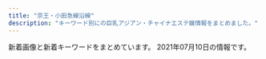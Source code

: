 ```yaml
---
title: "京王・小田急線沿線"
description: "キーワード別にの巨乳アジアン・チャイナエステ嬢情報をまとめました。"
---
```


新着画像と新着キーワードをまとめています。
2021年07月10日の情報です。

<DmmAffiliateIns />
<KeywordTable
  shops={
    [
    {
        "keywords": {
            "E": 2,
            "\u30bb\u30af\u30b7\u30fc": 1,
            "\u5de8\u4e73": 1,
            "C": 3,
            "D": 11,
            "F": 3,
            "\u4e73": 1
        },
        "img_links": [
            "https://dear.ests.jp/photos/sites/49/2021/05/2021051715055993.jpeg",
            "https://dear.ests.jp/images/top.jpg",
            "https://dear.ests.jp/photos/sites/49/2021/04/2021041913195348.jpeg",
            "https://dear.ests.jp/photos/sites/49/2021/04/2021041511140229.jpeg",
            "https://dear.ests.jp/photos/sites/49/2021/04/2021041319465766.jpeg",
            "https://dear.ests.jp/photos/sites/49/2021/05/2021050810150376.jpeg",
            "https://dear.ests.jp/photos/sites/49/2021/04/2021042601291034.jpeg",
            "https://dear.ests.jp/photos/sites/49/2021/05/2021052514195070.jpeg",
            "https://dear.ests.jp/images/paypay.jpg",
            "https://dear.ests.jp/photos/sites/49/2021/05/2021051414211872.jpeg",
            "https://dear.ests.jp/images/s_info.jpg",
            "https://dear.ests.jp/images/card.png",
            "https://dear.ests.jp/photos/sites/49/2021/06/2021060318563698.jpeg",
            "https://dear.ests.jp/photos/sites/49/2021/04/2021042600463028.jpeg",
            "https://dear.ests.jp/photos/sites/49/2021/07/2021070704005824.jpeg",
            "https://dear.ests.jp/photos/sites/49/2021/04/2021042615175874.jpeg",
            "https://dear.ests.jp/images/amore.jpg",
            "https://dear.ests.jp/photos/sites/49/2021/04/2021042000340375.jpeg",
            "https://dear.ests.jp/images/1.jpg",
            "https://dear.ests.jp/images/bj3.jpg",
            "https://dear.ests.jp/images/s_link.jpg",
            "https://dear.ests.jp/photos/sites/49/2021/04/2021041901291776.jpeg",
            "https://dear.ests.jp/photos/sites/49/2021/04/2021042700265716.jpeg",
            "https://dear.ests.jp/photos/sites/49/2021/04/2021041513454813.jpeg",
            "https://dear.ests.jp/photos/sites/49/2021/07/202107021556465.jpeg",
            "https://dear.ests.jp/photos/sites/49/2021/06/202106020238508.jpeg",
            "https://dear.ests.jp/photos/sites/49/2021/04/2021041513593722.jpeg",
            "https://dear.ests.jp/photos/sites/49/2021/04/2021041511095279.jpeg",
            "https://dear.ests.jp/photos/sites/49/2021/05/2021052413183715.jpeg",
            "https://dear.ests.jp/images/info2.jpg",
            "https://dear.ests.jp/images/s_staff.jpg",
            "https://dear.ests.jp/images/member.jpg",
            "https://dear.ests.jp/photos/sites/49/2021/06/2021062201081467.jpeg",
            "https://esta-kanto.com/img/kanto/esta-200_40.jpg",
            "https://dear.ests.jp/images/bj1.jpg",
            "https://dear.ests.jp/images/link2.jpg"
        ],
        "url": "https://dear.ests.jp/",
        "station": "\u5e9c\u4e2d\u99c5",
        "name": "Dear"
    },
    {
        "name": "Lovely",
        "url": "http://almond.ests.jp/",
        "keywords": {
            "D": 8,
            "86": 2,
            "85": 4,
            "C": 15,
            "87": 2
        },
        "img_links": [
            "http://almond.ests.jp/images/mobile.jpg",
            "http://almond.ests.jp/images/s_news.jpg",
            "http://almond.ests.jp/images/line.jpg",
            "http://almond.ests.jp/images/acc1.jpg",
            "http://almond.ests.jp/images/s_acc.jpg",
            "http://almond.ests.jp/photos/sites/24/2020/11/2020113018465490.jpg",
            "http://almond.ests.jp/photos/sites/24/2020/12/2020121413001762.jpg",
            "http://almond.ests.jp/photos/sites/24/2020/11/2020113018465067.jpg",
            "http://almond.ests.jp/photos/sites/24/2021/06/2021061915435923.jpg",
            "http://almond.ests.jp/images/s_staff.png",
            "http://almond.ests.jp/images/line1.jpg",
            "http://almond.ests.jp/images/nstaff1.jpg",
            "http://almond.ests.jp/photos/sites/24/2020/11/2020113018465347.jpg",
            "http://almond.ests.jp/images/newicon.png",
            "http://almond.ests.jp/photos/sites/24/2021/05/2021051312433326.jpg",
            "http://almond.ests.jp/images/top.png",
            "http://almond.ests.jp/photos/sites/24/2020/11/2020113018465254.jpg",
            "http://almond.ests.jp/images/nstaff.jpg",
            "http://almond.ests.jp/images/line2.png",
            "http://almond.ests.jp/photos/sites/24/2021/03/2021032511211062.jpg",
            "http://almond.ests.jp/images/s_face.png",
            "http://almond.ests.jp/images/pickicon.jpg"
        ],
        "station": "\u5343\u6b73\u70cf\u5c71\u99c5\u5357\u53e3"
    },
    {
        "keywords": {},
        "img_links": [
            "http://esthegt.xyz/tls/images/header.png",
            "http://esthegt.xyz/tls/girl/todays-girls.png",
            "http://esthegt.xyz/tls/images/bt1.png",
            "http://esthegt.xyz/tls/images/bt4.png",
            "http://esthegt.xyz/tls/images/bt5.png",
            "http://esthegt.xyz/tls/images/facial-massage.png",
            "http://esthegt.xyz/tls/images/bt2.png",
            "http://esthegt.xyz/tls/girl/g05.png",
            "http://esthegt.xyz/tls/images/footer.png",
            "http://esthegt.xyz/tls/images/bt3.png",
            "http://esthegt.xyz/tls/images/bt6.png",
            "http://esthegt.xyz/tls/girl/06.png",
            "http://esthegt.xyz/tls/girl/g07.png",
            "http://esthegt.xyz/tls/girl/05.png",
            "http://esthegt.xyz/tls/girl/g06.png",
            "http://esthegt.xyz/tls/girl/07.png"
        ],
        "url": "http://esthegt.xyz/tls/",
        "station": "\u767b\u6238\u99c5",
        "name": "Teles -\u30c6\u30ec\u30b9-"
    },
    {
        "name": "\u685c\u96ea",
        "img_links": [
            "https://lu-rinpa.tokyo/wp-content/themes/este/img/4.jpg",
            "https://lu-rinpa.tokyo/wp-content/uploads/2019/06/6.jpg",
            "https://lu-rinpa.tokyo/wp-content/uploads/2019/12/rydftugihoix.jpg",
            "https://lu-rinpa.tokyo/wp-content/themes/este/img/top-img02.png",
            "https://lu-rinpa.tokyo/wp-content/themes/este/img/2.jpg",
            "https://lu-rinpa.tokyo/wp-content/themes/este/img/tel01.png",
            "https://lu-rinpa.tokyo/wp-content/themes/este/img/3.jpg",
            "https://lu-rinpa.tokyo/wp-content/uploads/2019/12/dtyfugihoja.jpg",
            "https://lu-rinpa.tokyo/wp-content/themes/este/img/tel.png",
            "https://lu-rinpa.tokyo/wp-content/uploads/2019/12/rtdyfugihojsa.jpg",
            "https://lu-rinpa.tokyo/wp-content/themes/este/img/top-img035.png",
            "https://lu-rinpa.tokyo/wp-content/themes/este/img/top-img01.png",
            "https://lu-rinpa.tokyo/wp-content/themes/este/img/1.jpg",
            "https://lu-rinpa.tokyo/wp-content/themes/este/img/top-img066.png"
        ],
        "station": "\u8056\u8e5f\u685c\u30f6\u4e18\u99c5\u6771\u53e3",
        "keywords": {},
        "url": "https://lu-rinpa.tokyo/"
    },
    {
        "station": "\u7b39\u585a\u99c5\u5317\u53e3",
        "img_links": [
            "http://ciyuand.xyz/uploads/210707/1-210FG33232632.jpg",
            "http://ciyuand.xyz/img/nav-004.png",
            "http://ciyuand.xyz/uploads/210707/1-210FG33505927.jpg",
            "http://ciyuand.xyz/uploads/210707/1-210FG33340432.jpg",
            "http://ciyuand.xyz/img/nav-003.png",
            "http://ciyuand.xyz/img/nav-001.png",
            "http://ciyuand.xyz/img/nav-006.png",
            "http://ciyuand.xyz/img/nav-005.png",
            "http://ciyuand.xyz/uploads/210707/1-210FG33603E5.jpg",
            "http://ciyuand.xyz/img/tel.png",
            "http://ciyuand.xyz/uploads/allimg/210517/1-21051GP217.jpg",
            "http://ciyuand.xyz/uploads/allimg/210707/1-210FG33944.jpg",
            "http://ciyuand.xyz/uploads/allimg/210517/1-21051GP419.jpg",
            "http://ciyuand.xyz/img/top01.png",
            "http://ciyuand.xyz/uploads/210707/1-210FG33320318.jpg",
            "http://ciyuand.xyz/img/nav-002.png",
            "http://ciyuand.xyz/uploads/allimg/210517/1-21051GP108.jpg",
            "http://ciyuand.xyz/uploads/allimg/210707/1-210FG33955.jpg",
            "http://ciyuand.xyz/uploads/210707/1-210FG3325Q26.jpg",
            "http://ciyuand.xyz/uploads/allimg/210517/1-21051GP331.jpg"
        ],
        "name": "sakura \u685c",
        "keywords": {
            "86": 5,
            "C": 1,
            "D": 5,
            "88": 1
        },
        "url": "http://ciyuand.xyz/"
    },
    {
        "keywords": {
            "E": 6,
            "90": 2,
            "D": 6,
            "88": 6,
            "87": 6,
            "F": 2
        },
        "img_links": [
            "http://hatagayalove.xyz/files/003caf5.jpg",
            "http://hatagayalove.xyz/images/topf705.jpg",
            "http://hatagayalove.xyz/images/bjs3.jpg",
            "http://hatagayalove.xyz/files/001b7ea.jpg",
            "http://hatagayalove.xyz/files/020011d.jpg",
            "http://hatagayalove.xyz/files/003-0338e3.jpg",
            "http://hatagayalove.xyz/files/020b7ea.jpg",
            "http://hatagayalove.xyz/files/023d289.jpg",
            "http://hatagayalove.xyz/files/020-02011d.jpg",
            "http://hatagayalove.xyz/files/002caf5.jpg",
            "http://hatagayalove.xyz/images/girl_bt.jpg",
            "http://hatagayalove.xyz/files/021b7ea.jpg",
            "http://hatagayalove.xyz/files/023caf5.jpg",
            "http://hatagayalove.xyz/images/top38e3.jpg",
            "http://hatagayalove.xyz/files/020-03011d.jpg",
            "http://hatagayalove.xyz/files/002d289.jpg",
            "http://hatagayalove.xyz/files/019b7ea.jpg",
            "http://hatagayalove.xyz/files/021caf5.jpg",
            "http://hatagayalove.xyz/files/021d289.jpg",
            "http://hatagayalove.xyz/files/021-03d289.jpg",
            "http://hatagayalove.xyz/files/019-03f705.jpg",
            "http://hatagayalove.xyz/files/00138e3.jpg",
            "http://hatagayalove.xyz/images/top011d.jpg",
            "http://hatagayalove.xyz/images/news1.jpg",
            "http://hatagayalove.xyz/files/003-0238e3.jpg",
            "http://hatagayalove.xyz/files/002-02d289.jpg",
            "http://hatagayalove.xyz/images/top60df.jpg",
            "http://hatagayalove.xyz/files/001-0238e3.jpg",
            "http://hatagayalove.xyz/files/001caf5.jpg",
            "http://hatagayalove.xyz/images/topcaf5.jpg",
            "http://hatagayalove.xyz/files/021-02d289.jpg",
            "http://hatagayalove.xyz/images/backlist.jpg",
            "http://hatagayalove.xyz/images/topd289.jpg",
            "http://hatagayalove.xyz/files/002-03d289.jpg",
            "http://hatagayalove.xyz/files/019-02f705.jpg",
            "http://hatagayalove.xyz/files/020caf5.jpg",
            "http://hatagayalove.xyz/files/023b7ea.jpg",
            "http://hatagayalove.xyz/files/019caf5.jpg",
            "http://hatagayalove.xyz/files/001-0338e3.jpg",
            "http://hatagayalove.xyz/files/019f705.jpg",
            "http://hatagayalove.xyz/images/staff_line.jpg",
            "http://hatagayalove.xyz/files/023-03d289.jpg",
            "http://hatagayalove.xyz/images/pick.jpg",
            "http://hatagayalove.xyz/files/002b7ea.jpg",
            "http://hatagayalove.xyz/files/00338e3.jpg",
            "http://hatagayalove.xyz/files/003b7ea.jpg",
            "http://hatagayalove.xyz/files/023-02d289.jpg",
            "http://hatagayalove.xyz/images/topb7ea.jpg"
        ],
        "name": "\u6708\u306e\u96eb",
        "station": "\u5e61\u30f6\u8c37\u99c5\u5317\u53e3",
        "url": "http://hatagayalove.xyz/"
    },
    {
        "station": "\u4e0b\u9ad8\u4e95\u6238\u99c5\u897f\u53e3",
        "url": "http://cure-as.ests.jp/",
        "keywords": {
            "90": 8,
            "D": 32,
            "83": 8,
            "F": 16,
            "87": 8,
            "84": 16,
            "85": 16,
            "C": 8
        },
        "img_links": [
            "http://cure-as.ests.jp/photos/sites/27/2019/03/201903261030333.jpg",
            "http://cure-as.ests.jp/photos/sites/27/2019/09/2019090515360480.jpg",
            "http://cure-as.ests.jp/photos/sites/27/2019/05/201905161429354.jpg",
            "http://cure-as.ests.jp/images/mobile.jpg",
            "http://cure-as.ests.jp/images/photo.png",
            "http://cure-as.ests.jp/images/news.png",
            "http://cure-as.ests.jp/photos/sites/27/2018/10/2018102015260524.jpg",
            "http://cure-as.ests.jp/images/top.jpg",
            "http://cure-as.ests.jp/images/s_reruit.png",
            "http://cure-as.ests.jp/images/1.jpg",
            "http://cure-as.ests.jp/photos/sites/27/2019/07/2019070118583389.jpg",
            "http://cure-as.ests.jp/images/2.jpg",
            "http://cure-as.ests.jp/photos/sites/27/2020/06/2020060319010741.jpg",
            "http://cure-as.ests.jp/images/s_staff.png",
            "http://cure-as.ests.jp/images/top1.jpg",
            "http://cure-as.ests.jp/photos/sites/27/2019/12/2019122512063341.jpg",
            "http://cure-as.ests.jp/images/news11.jpg",
            "http://cure-as.ests.jp/images/info.jpg",
            "http://cure-as.ests.jp/images/s_link.png"
        ],
        "name": "\u30ad\u30e5\u30a2\u30e9\u30b9"
    },
    {
        "url": "http://scure.work/",
        "keywords": {},
        "name": "\u30ad\u30f3\u30b0\u30b9\u30de\u30a4\u30eb",
        "img_links": [
            "http://scure.work/img/momo1.jpg",
            "http://scure.work/img/yoyo1.jpg",
            "http://scure.work/sp/images/4.jpg",
            "http://scure.work/sp/images/2.jpg",
            "http://scure.work/sp/img/ruru1.jpg",
            "http://scure.work/sp/staff/ruru.jpg",
            "http://scure.work/images/int2.png",
            "http://scure.work/sp/images/staff_t.jpg",
            "http://scure.work/img/sayuri1.jpg",
            "http://scure.work/sp/images/tel.jpg",
            "http://scure.work/images/1.jpg",
            "http://scure.work/images/tr.jpg",
            "http://scure.work/sp/images/sys.png",
            "http://scure.work/images/staff_t.jpg",
            "http://scure.work/img/ruru1.jpg",
            "http://scure.work/images/3.jpg",
            "http://scure.work/images/head.jpg",
            "http://scure.work/sp/img/yoyo1.jpg",
            "http://scure.work/sp/images/1.jpg",
            "http://scure.work/sp/images/int2.png",
            "http://scure.work/sp/images/head.jpg",
            "http://scure.work/images/rec2.png",
            "http://scure.work/images/sm.jpg",
            "http://scure.work/images/int1.png",
            "http://scure.work/images/sys.png",
            "http://scure.work/sp/staff/yoyo.jpg",
            "http://scure.work/sp/menu/staff.jpg",
            "http://scure.work/sp/img/momo1.jpg",
            "http://scure.work/sp/staff/momo.jpg",
            "http://scure.work/images/interior_t.jpg",
            "http://scure.work/images/news.jpg",
            "http://scure.work/sp/img/sayuri1.jpg",
            "http://scure.work/sp/images/rec2.png",
            "http://scure.work/images/ta.jpg",
            "http://scure.work/sp/images/int1.jpg",
            "http://scure.work/images/4.jpg",
            "http://scure.work/sp/menu/top.jpg",
            "http://scure.work/sp/images/newsb.png",
            "http://scure.work/sp/images/interior_t.jpg",
            "http://scure.work/sp/images/footer.png",
            "http://scure.work/sp/images/rec1.png",
            "http://scure.work/sp/images/news.jpg",
            "http://scure.work/sp/images/3.jpg",
            "http://scure.work/images/2.jpg",
            "http://scure.work/sp/staff/sayuri.jpg",
            "http://scure.work/images/rec1.png"
        ],
        "station": "JR\u7a32\u7530\u5824\u99c5"
    },
    {
        "name": "\u30dc\u30bf\u30f3",
        "station": "\u6210\u57ce\u5b66\u5712\u524d\u99c5",
        "img_links": [
            "https://s-botan.tokyo/wp-content/themes/este/img/top-img01b.png",
            "https://s-botan.tokyo/wp-content/uploads/2020/02/13botan.jpg",
            "https://s-botan.tokyo/wp-content/uploads/2020/02/11botan.jpg",
            "https://s-botan.tokyo/wp-content/themes/este/img/1.jpg",
            "https://s-botan.tokyo/wp-content/themes/este/img/tel_footer.png",
            "https://s-botan.tokyo/wp-content/uploads/2020/02/16botan.jpg",
            "https://s-botan.tokyo/wp-content/themes/este/img/2.jpg",
            "https://s-botan.tokyo/wp-content/uploads/2020/02/14botan.jpg",
            "https://s-botan.tokyo/wp-content/uploads/2020/02/9botan.jpg",
            "https://s-botan.tokyo/wp-content/themes/este/img/top-img02.png",
            "https://s-botan.tokyo/wp-content/uploads/2020/02/15botan.jpg",
            "https://s-botan.tokyo/wp-content/themes/este/img/top-img01.png",
            "https://s-botan.tokyo/wp-content/themes/este/img/top-img01a.png",
            "https://s-botan.tokyo/wp-content/themes/este/img/top-img05.png",
            "https://s-botan.tokyo/wp-content/themes/este/img/4.jpg",
            "https://s-botan.tokyo/wp-content/themes/este/img/tel_header.png",
            "https://s-botan.tokyo/wp-content/uploads/2020/02/12botan.jpg",
            "https://s-botan.tokyo/wp-content/themes/este/img/3.jpg",
            "https://s-botan.tokyo/wp-content/themes/este/img/call.png",
            "https://s-botan.tokyo/wp-content/uploads/2020/02/5botan.jpg"
        ],
        "keywords": {
            "D": 15,
            "C": 9
        },
        "url": "https://s-botan.tokyo/"
    },
    {
        "keywords": {
            "86": 3,
            "D": 3
        },
        "img_links": [
            "http://www.mens-chitose.com/files/001.jpg",
            "http://www.mens-chitose.com/images/attention.png",
            "http://www.mens-chitose.com/images/info.jpg",
            "http://www.mens-chitose.com/images/concept.jpg",
            "http://www.mens-chitose.com/images/coverParts.png",
            "http://www.mens-chitose.com/files/011.jpg",
            "http://www.mens-chitose.com/files/013.jpg",
            "http://www.mens-chitose.com/images/infoSlide01.jpg"
        ],
        "url": "http://www.mens-chitose.com/",
        "name": "\u5065\u5eb7\u697d",
        "station": "\u5343\u6b73\u8239\u6a4b\u99c5\u5317\u53e3"
    },
    {
        "img_links": [
            "http://mens-pinotnoir.com/img/background/bg.jpg",
            "http://mens-pinotnoir.com/img/slider/2.jpg",
            "https://mens-pinotnoir.com/img/h3_newcast.png",
            "http://mens-pinotnoir.com/img/slider/1.jpg",
            "https://mens-pinotnoir.com/img/h2_contact.png",
            "http://mens-pinotnoir.com/img/h2_cast.png",
            "https://mens-pinotnoir.com/girls/sana/b.jpg",
            "https://mens-pinotnoir.com/img/header.png",
            "https://mens-pinotnoir.com/girls/nana/d.jpg",
            "https://mens-pinotnoir.com/girls/sakura/e.jpg",
            "https://mens-pinotnoir.com/img/slider/1.jpg",
            "https://mens-pinotnoir.com/girls/koko/c.jpg",
            "https://mens-pinotnoir.com/girls/shion/d.jpg",
            "http://mens-pinotnoir.com/img/h3_newcast.png",
            "https://mens-pinotnoir.com/girls/ayano/d.jpg",
            "https://mens-pinotnoir.com/girls/jyunn/c.jpg",
            "http://mens-pinotnoir.com/girls/sakura/a.jpg",
            "https://mens-pinotnoir.com/girls/ayano/e.jpg",
            "https://mens-pinotnoir.com/girls/jyunn/b.jpg",
            "https://mens-pinotnoir.com/girls/nana/a.jpg",
            "http://mens-pinotnoir.com/girls/jyunn/a.jpg",
            "https://mens-pinotnoir.com/img/h2_cast.png",
            "http://mens-pinotnoir.com/girls/shion/a.jpg",
            "https://mens-pinotnoir.com/img/qr.png",
            "https://mens-pinotnoir.com/girls/ayano/a.jpg",
            "https://mens-pinotnoir.com/img/smapho/bg.jpg",
            "https://mens-pinotnoir.com/girls/jyunn/d.jpg",
            "http://mens-pinotnoir.com/img/qr.png",
            "https://mens-pinotnoir.com/girls/shion/a.jpg",
            "https://mens-pinotnoir.com/girls/jyunn/a.jpg",
            "https://mens-pinotnoir.com/girls/sana/c.jpg",
            "https://mens-pinotnoir.com/girls/koko/d.jpg",
            "https://mens-pinotnoir.com/girls/nana/e.jpg",
            "https://mens-pinotnoir.com/girls/ayano/c.jpg",
            "https://mens-pinotnoir.com/girls/ayano/b.jpg",
            "https://mens-pinotnoir.com/girls/nana/c.jpg",
            "http://mens-pinotnoir.com/girls/koko/a.jpg",
            "http://mens-pinotnoir.com/girls/sana/a.jpg",
            "https://mens-pinotnoir.com/girls/sakura/c.jpg",
            "https://mens-pinotnoir.com/girls/shion/b.jpg",
            "https://mens-pinotnoir.com/girls/koko/e.jpg",
            "https://mens-pinotnoir.com/girls/shion/e.jpg",
            "https://mens-pinotnoir.com/girls/sana/a.jpg",
            "https://mens-pinotnoir.com/girls/sana/d.jpg",
            "http://mens-pinotnoir.com/img/header.png",
            "https://mens-pinotnoir.com/img/r_sp.png",
            "https://mens-pinotnoir.com/img/background/bg.jpg",
            "https://mens-pinotnoir.com/img/slider/2.jpg",
            "https://mens-pinotnoir.com/img/h3_info.png",
            "https://mens-pinotnoir.com/girls/jyunn/e.jpg",
            "https://mens-pinotnoir.com/girls/sakura/d.jpg",
            "https://mens-pinotnoir.com/girls/sakura/b.jpg",
            "http://mens-pinotnoir.com/img/h3_info.png",
            "https://mens-pinotnoir.com/img/h2_profile.png",
            "https://mens-pinotnoir.com/girls/sakura/a.jpg",
            "https://mens-pinotnoir.com/img/h2_sys.png",
            "http://mens-pinotnoir.com/girls/nana/a.jpg",
            "http://mens-pinotnoir.com/girls/ayano/a.jpg",
            "https://mens-pinotnoir.com/girls/sana/e.jpg",
            "https://mens-pinotnoir.com/girls/koko/b.jpg",
            "http://mens-pinotnoir.com/img/r_sp.png",
            "https://mens-pinotnoir.com/img/h2_job.png",
            "https://mens-pinotnoir.com/img/h2_link.png",
            "https://mens-pinotnoir.com/girls/nana/b.jpg",
            "https://mens-pinotnoir.com/girls/koko/a.jpg",
            "https://mens-pinotnoir.com/img/r_pc.png",
            "https://mens-pinotnoir.com/girls/shion/c.jpg"
        ],
        "station": "\u7b39\u585a\u99c5",
        "name": "\u30d4\u30ce\u30fb\u30ce\u30ef\u30fc\u30eb",
        "url": "https://mens-pinotnoir.com/index.php",
        "keywords": {
            "82": 26,
            "85": 32,
            "86": 13,
            "E": 11,
            "84": 11,
            "C": 57,
            "88": 11,
            "D": 25
        }
    },
    {
        "name": "\u30ea\u30e9\u30af\u30bc\u30fc\u30b7\u30e7\u30f3\u6075",
        "url": "http://cinderella-princess.net",
        "station": "\u767e\u5408\u30f6\u4e18\u99c5\u5317\u53e3",
        "img_links": [
            "http://cinderella-princess.net/images/s_news.jpg",
            "http://cinderella-princess.net/images/girl-z1.jpg",
            "http://cinderella-princess.net/images/girl-z2.jpg",
            "http://cinderella-princess.net/images/room4.jpg",
            "http://cinderella-princess.net/images/s_staff.jpg",
            "http://cinderella-princess.net/images/staff4.jpg",
            "http://cinderella-princess.net/images/staff2.jpg",
            "http://cinderella-princess.net/links/esthe-summit.jpg",
            "http://cinderella-princess.net/images/tel.jpg",
            "http://cinderella-princess.net/images/nei_bj2.jpg",
            "http://cinderella-princess.net/images/staff0.jpg",
            "http://cinderella-princess.net/images/room2.jpg",
            "http://cinderella-princess.net/images/movie.jpg",
            "http://cinderella-princess.net/images/mobile.jpg",
            "http://cinderella-princess.net/images/room3.jpg",
            "http://cinderella-princess.net/images/staff3.jpg",
            "http://cinderella-princess.net/images/s_chedule.jpg",
            "http://cinderella-princess.net/images/room1.jpg",
            "http://cinderella-princess.net/images/staff1.jpg",
            "http://cinderella-princess.net/images/s_link.jpg"
        ],
        "keywords": {
            "C": 23,
            "86": 10
        }
    },
    {
        "name": "\u30a2\u30de\u30f3\u30c0",
        "img_links": [
            "http://sasazukaamanda.xyz/css/osusume03.jpg",
            "http://sasazukaamanda.xyz/css/osusume02.jpg",
            "http://sasazukaamanda.xyz/images/call.png",
            "http://sasazukaamanda.xyz/css/foot.jpg",
            "http://sasazukaamanda.xyz/css/staff/staff03.jpg",
            "http://sasazukaamanda.xyz/css/top02.jpg",
            "http://sasazukaamanda.xyz/css/staff/staff01.jpg",
            "http://sasazukaamanda.xyz/css/top01.jpg",
            "http://sasazukaamanda.xyz/css/top03.jpg",
            "http://sasazukaamanda.xyz/css/staff/staff02.jpg",
            "http://sasazukaamanda.xyz/css/osusume01.jpg",
            "http://sasazukaamanda.xyz/css/m-head.jpg"
        ],
        "url": "http://sasazukaamanda.xyz/",
        "keywords": {},
        "station": "\u7b39\u585a\u99c5"
    },
    {
        "station": "\u5e9c\u4e2d\u99c5\u5357\u53e3",
        "url": "https://es-tonix.com/",
        "name": "TONIX",
        "img_links": [
            "https://es-tonix.com/wp-content/themes/este/img/top-img04.png",
            "https://es-tonix.com/wp-content/uploads/2019/06/F0BA29ED-B784-4924-B1A9-F26AC4BB7486.jpeg",
            "https://es-tonix.com/wp-content/themes/este/img/top-img03a.png",
            "https://es-tonix.com/wp-content/themes/este/img/3.jpg",
            "https://es-tonix.com/wp-content/themes/este/img/top-img01a.png",
            "https://es-tonix.com/wp-content/uploads/2021/04/5B2F80E2-4F72-4135-B8F3-286BB45A4044.jpeg",
            "https://es-tonix.com/wp-content/uploads/2021/04/10891220-2F30-4B76-B8DC-35ED21FF2CC5.jpeg",
            "https://es-tonix.com/wp-content/themes/este/img/top-img02a.png",
            "https://es-tonix.com/wp-content/themes/este/img/tel_footer.png",
            "https://es-tonix.com/wp-content/themes/este/img/top-img05.png",
            "https://es-tonix.com/wp-content/themes/este/img/2.jpg",
            "https://es-tonix.com/wp-content/uploads/2021/04/9305A578-6EB1-4009-BBAE-2316F94E2C0C.jpeg",
            "https://es-tonix.com/wp-content/uploads/2021/04/4EBE72EF-2B90-4F07-BE48-47A9FAA85450.jpeg",
            "https://es-tonix.com/wp-content/themes/este/img/4.jpg",
            "https://es-tonix.com/wp-content/uploads/2021/04/692B597B-1CEB-42C9-8F8A-9CDE197A3C46.jpeg",
            "https://es-tonix.com/wp-content/uploads/2019/06/5947F5C5-4B57-4941-9106-D738D4F78698.jpeg",
            "https://es-tonix.com/wp-content/themes/este/img/call.png",
            "https://es-tonix.com/wp-content/uploads/2021/04/CC5657CA-78F6-4890-9761-08D817F164A3.jpeg",
            "https://es-tonix.com/wp-content/themes/este/img/top-img06.png",
            "https://es-tonix.com/wp-content/uploads/2021/04/EBF139A6-A306-4E96-941A-32B836D41A85.jpeg",
            "https://es-tonix.com/wp-content/uploads/2021/04/695FB2FD-141C-435D-9A3E-6720BF5516F0.jpeg",
            "https://es-tonix.com/wp-content/themes/este/img/1.jpg",
            "https://es-tonix.com/wp-content/themes/este/img/top-img01b.png",
            "https://es-tonix.com/wp-content/uploads/2017/12/222222222222222221.jpg",
            "https://es-tonix.com/wp-content/uploads/2019/06/E8CFA28F-4F73-4C31-9D61-621E5D24A80E.jpeg",
            "https://es-tonix.com/wp-content/themes/este/img/tel_header.png",
            "https://es-tonix.com/wp-content/uploads/2021/04/E3FFBFAE-89B4-43A7-BA90-1482DDEF744E.jpeg",
            "https://es-tonix.com/wp-content/themes/este/img/top-img07.png"
        ],
        "keywords": {
            "\u30bb\u30af\u30b7\u30fc": 2
        }
    },
    {
        "url": "http://momo.relaxnabi.com/",
        "station": "\u5411\u30f6\u4e18\u904a\u5712\u99c5",
        "keywords": {
            "D": 3,
            "89": 3
        },
        "img_links": [
            "http://momo.relaxnabi.com/css/nav/nav-004.png",
            "http://momo.relaxnabi.com/css/staff/staff02.jpg",
            "http://momo.relaxnabi.com/css/staff/staff03.jpg",
            "http://momo.relaxnabi.com/css/huabian.jpg",
            "http://momo.relaxnabi.com/css/tel.png",
            "http://momo.relaxnabi.com/css/topbottom.png",
            "http://momo.relaxnabi.com/css/nav/nav-006.png",
            "http://momo.relaxnabi.com/css/staff/staff01.jpg",
            "http://momo.relaxnabi.com/css/nav/nav-003.png",
            "http://momo.relaxnabi.com/css/c01.png",
            "http://momo.relaxnabi.com/css/nav/nav-001.png",
            "http://momo.relaxnabi.com/css/nav/nav-005.png",
            "http://momo.relaxnabi.com/css/nav/nav-002.png"
        ],
        "name": "\u3082\u3082\u3053"
    },
    {
        "keywords": {
            "84": 9,
            "83": 3,
            "88": 6,
            "86": 3,
            "85": 3
        },
        "img_links": [
            "http://space.iyasi.me/layer/images/top/top_04.jpg",
            "http://space.iyasi.me/images/staff1a.jpg",
            "http://space.iyasi.me/images/wenzi-staff.png",
            "http://space.iyasi.me/images/ser3.jpg",
            "http://space.iyasi.me/images/staff20a.jpg",
            "http://space.iyasi.me/images/ser1.jpg",
            "http://space.iyasi.me/images/staff16b.jpg",
            "http://space.iyasi.me/images/1.jpg",
            "http://space.iyasi.me/images/info.png",
            "http://space.iyasi.me/images/staff18a.jpg",
            "http://space.iyasi.me/images/staff22a.jpg",
            "http://space.iyasi.me/images/staff13a.jpg",
            "http://space.iyasi.me/images/top1.jpg",
            "http://space.iyasi.me/images/staff21a.jpg",
            "http://space.iyasi.me/images/staff23a.jpg",
            "http://space.iyasi.me/images/staff_bj1.png",
            "http://space.iyasi.me/images/staff1.jpg",
            "http://space.iyasi.me/layer/images/top/top_01.jpg",
            "http://space.iyasi.me/layer/images/top.jpg",
            "http://space.iyasi.me/images/top2.jpg",
            "http://space.iyasi.me/layer/images/top/top_06.jpg",
            "http://space.iyasi.me/images/ser2.jpg",
            "http://space.iyasi.me/images/ser4.jpg",
            "http://space.iyasi.me/images/staff17a.jpg",
            "http://space.iyasi.me/layer/images/top/top_05.jpg",
            "http://space.iyasi.me/images/staff7.jpg",
            "http://space.iyasi.me/images/staff_bj4.png",
            "http://space.iyasi.me/images/s_info.png",
            "http://space.iyasi.me/layer/images/top/top_03.jpg",
            "http://space.iyasi.me/images/staff16a.jpg",
            "http://space.iyasi.me/layer/images/top/top_02.jpg",
            "http://space.iyasi.me/layer/images/top/top_08.png",
            "http://space.iyasi.me/images/s_service.png"
        ],
        "station": "\u8056\u8e5f\u685c\u30f6\u4e18\u99c5\u6771\u53e3",
        "url": "http://space.iyasi.me/",
        "name": "\u7652\u3057\u7a7a\u9593"
    },
    {
        "img_links": [
            "http://arm-relax.com/staff/aya/01mb.jpg",
            "http://arm-relax.com/img/ttl_recbnr.png",
            "http://arm-relax.com/staff/yuri/01.jpg",
            "http://arm-relax.com/pic/topimg1.jpg",
            "http://arm-relax.com/img/ttl_staff.png",
            "http://arm-relax.com/staff/eri/01.jpg",
            "http://arm-relax.com/staff/mika/01.jpg",
            "http://arm-relax.com/staff/aya/01.jpg",
            "http://arm-relax.com/staff/mimi/01.jpg",
            "http://arm-relax.com/staff/mimi/01mb.jpg",
            "http://arm-relax.com/img/ttl_mobile.png",
            "http://arm-relax.com/pic/head.png",
            "http://arm-relax.com/staff/yumi/01mb.jpg",
            "http://arm-relax.com/staff/mika/01mb.jpg",
            "http://arm-relax.com/staff/yumi/01.jpg",
            "http://arm-relax.com/pic/topimg2.jpg",
            "http://arm-relax.com/i/files/homeimg.jpg",
            "http://arm-relax.com/staff/yuri/01mb.jpg",
            "http://arm-relax.com/img/ttl_link.png",
            "http://arm-relax.com/staff/eri/01mb.jpg"
        ],
        "keywords": {
            "C": 16
        },
        "name": "\u96c5\u30fb\u307f\u3084\u3073",
        "url": "http://arm-relax.com/",
        "station": "\u5e9c\u4e2d\u99c5\u5357\u53e3"
    },
    {
        "img_links": [
            "http://www.fuwa.work/staff/risan.jpg",
            "http://www.fuwa.work/images/sys4.png",
            "http://www.fuwa.work/img/risan2.jpg",
            "http://www.fuwa.work/images/info.png",
            "http://www.fuwa.work/images/news.jpg",
            "http://www.fuwa.work/images/int2.png",
            "http://www.fuwa.work/images/interior_t.png",
            "http://www.fuwa.work/images/sys2.jpg",
            "http://www.fuwa.work/staff/moe.jpg",
            "http://www.fuwa.work/images/mobile.jpg",
            "http://www.fuwa.work/img/moe2.jpg",
            "http://www.fuwa.work/images/rec.jpg",
            "http://www.fuwa.work/img/moe1.jpg",
            "http://www.fuwa.work/staff/mimi.jpg",
            "http://www.fuwa.work/images/head.jpg",
            "http://www.fuwa.work/staff/miki.jpg",
            "http://www.fuwa.work/images/sys1.jpg",
            "http://www.fuwa.work/images/sys3.jpg",
            "http://www.fuwa.work/images/line.png",
            "http://www.fuwa.work/img/mimi1.jpg",
            "http://www.fuwa.work/img/risan1.jpg",
            "http://www.fuwa.work/images/int1.png",
            "http://www.fuwa.work/images/staff_t.png",
            "http://www.fuwa.work/img/miki1.jpg"
        ],
        "url": "http://www.fuwa.work/",
        "name": "Olive \uff5e\u30aa\u30ea\u30fc\u30d6\uff5e",
        "keywords": {},
        "station": "\u5e9c\u4e2d\u99c5\u5317\u53e3"
    },
    {
        "keywords": {},
        "url": "http://www.iyashikukan.xyz/",
        "img_links": [
            "http://www.iyashikukan.xyz/images/shop/r5.jpg",
            "http://www.iyashikukan.xyz/images/index-rin_16.jpg",
            "http://www.iyashikukan.xyz/images/index-rin_14.jpg",
            "http://www.iyashikukan.xyz/images/top/top-foot_04.png",
            "http://www.iyashikukan.xyz/images/index-rin_20.jpg",
            "http://www.iyashikukan.xyz/images/staff/10/1.jpg",
            "http://www.iyashikukan.xyz/images/top/top-foot_03.png",
            "http://www.iyashikukan.xyz/images/top/t3.jpg",
            "http://www.iyashikukan.xyz/images/index-rin_02.jpg",
            "http://www.iyashikukan.xyz/images/nav/nav-t-job.jpg",
            "http://www.iyashikukan.xyz/images/staff/9/39-02a.jpg",
            "http://www.iyashikukan.xyz/images/staff/10/satomi.jpg",
            "http://www.iyashikukan.xyz/images/lanmu-t-st.jpg",
            "http://www.iyashikukan.xyz/images/top/t2.jpg",
            "http://www.iyashikukan.xyz/images/staff/10/nana.jpg",
            "http://www.iyashikukan.xyz/images/top/t3.png",
            "http://www.iyashikukan.xyz/images/top/top-foot_05.png",
            "http://www.iyashikukan.xyz/images/lanmu-t-st2.jpg",
            "http://www.iyashikukan.xyz/images/staff/10/mimi.jpg",
            "http://www.iyashikukan.xyz/images/staff/10/2.jpg",
            "http://www.iyashikukan.xyz/images/index-rin_04.jpg",
            "http://www.iyashikukan.xyz/images/staff/10/sayaka22.jpg",
            "http://www.iyashikukan.xyz/images/nav/nav-t-sys.jpg"
        ],
        "name": "\u7652\u3057\u306e\u7a7a\u9593",
        "station": "\u5343\u6b73\u70cf\u5c71\u99c5\u5317\u53e3"
    },
    {
        "name": "Ruby\u30fb\u30eb\u30d3\u30fc",
        "keywords": {
            "86": 18,
            "C": 12,
            "D": 30,
            "87": 12
        },
        "url": "http://ruby.iest.info/",
        "img_links": [
            "http://ruby.iest.info/images/mobile.jpg",
            "http://ruby.iest.info/images/service.jpg",
            "http://ruby.iest.info/images/news.png",
            "http://ruby.iest.info/images/s_staff.png",
            "http://ruby.iest.info/photos/sites/8/2021/04/2021042315055524.jpg",
            "http://ruby.iest.info/images/nei_bj1.png",
            "http://ruby.iest.info/photos/sites/8/2021/06/2021060417122885.jpg",
            "http://ruby.iest.info/images/top.jpg",
            "http://ruby.iest.info/photos/sites/8/2021/06/2021060417122942.jpg",
            "http://ruby.iest.info/photos/sites/8/2021/06/2021060417122920.jpg",
            "http://ruby.iest.info/images/bian.jpg",
            "http://ruby.iest.info/photos/sites/8/2021/06/2021061817434088.jpg"
        ],
        "station": "\u767b\u6238\u99c5\u751f\u7530\u7dd1\u5730\u53e3"
    },
    {
        "url": "http://esthegt.xyz/yac/",
        "img_links": [
            "http://esthegt.xyz/yac/images/bar-3.png",
            "http://esthegt.xyz/yac/girl/9.jpg",
            "http://esthegt.xyz/yac/images/bar-4.png",
            "http://esthegt.xyz/yac/images/bar-6.png",
            "http://esthegt.xyz/yac/girl/g07.png",
            "http://esthegt.xyz/yac/images/button-4.png",
            "http://esthegt.xyz/yac/girl/g11.png",
            "http://esthegt.xyz/yac/images/footer.png",
            "http://esthegt.xyz/yac/girl/7.jpg",
            "http://esthegt.xyz/yac/images/button-2.png",
            "http://esthegt.xyz/yac/images/bar-1.png",
            "http://esthegt.xyz/yac/images/button-3.png",
            "http://esthegt.xyz/yac/images/bar-2.png",
            "http://esthegt.xyz/yac/images/tt.png",
            "http://esthegt.xyz/yac/girl/g08.png",
            "http://esthegt.xyz/yac/images/button-5.png",
            "http://esthegt.xyz/yac/images/bar-5.png",
            "http://esthegt.xyz/yac/girl/8.jpg",
            "http://esthegt.xyz/yac/images/button-1.png",
            "http://esthegt.xyz/yac/girl/11.jpg",
            "http://esthegt.xyz/yac/images/button-6.png"
        ],
        "name": "\u3084\u3059\u3089\u304e",
        "keywords": {},
        "station": "\u8abf\u5e03\u99c5\u6771\u53e3"
    },
    {
        "station": "\u5e9c\u4e2d\u99c5\u5357\u53e3",
        "url": "http://hanamizuki.tyo.cm/",
        "img_links": [
            "http://hanamizuki.tyo.cm/photos/sites/32/2016/08/staff4a.jpg",
            "http://hanamizuki.tyo.cm/images/room1.jpg",
            "http://menlog.net/link/menlog8831.jpg",
            "http://hanamizuki.tyo.cm/images/nbj1.png",
            "http://hanamizuki.tyo.cm/images/room3.jpg",
            "http://hanamizuki.tyo.cm/photos/sites/32/2016/08/staff15.jpg",
            "http://hanamizuki.tyo.cm/link/e0016.jpg",
            "http://hanamizuki.tyo.cm/images/bj3.jpg",
            "http://hanamizuki.tyo.cm/images/room4.jpg",
            "http://hanamizuki.tyo.cm/photos/sites/32/2017/12/2017121407030461.jpg",
            "http://hanamizuki.tyo.cm/link/8831.jpg",
            "http://hanamizuki.tyo.cm/link/88x31b.jpg",
            "http://hanamizuki.tyo.cm/link/massage-de_88_31.jpg",
            "http://hanamizuki.tyo.cm/images/mobile.jpg",
            "http://hanamizuki.tyo.cm/photos/sites/32/2020/01/2020013110290975.jpg",
            "http://hanamizuki.tyo.cm/images/s_link.png",
            "http://hanamizuki.tyo.cm/images/news_bj3.png",
            "http://hanamizuki.tyo.cm/link/walker88.jpg",
            "http://hanamizuki.tyo.cm/images/room2.jpg",
            "http://hanamizuki.tyo.cm/i/images/room2.jpg",
            "http://hanamizuki.tyo.cm/i/images/room3.jpg",
            "http://hanamizuki.tyo.cm/photos/sites/32/2018/11/2018110115410796.jpg",
            "http://hanamizuki.tyo.cm/images/s_news.png",
            "http://hanamizuki.tyo.cm/photos/sites/32/2019/02/201902151914399.jpg",
            "http://hanamizuki.tyo.cm/i/images/room1.jpg",
            "http://hanamizuki.tyo.cm/link/esthelove88-31.jpg",
            "http://hanamizuki.tyo.cm/images/top.jpg",
            "http://hanamizuki.tyo.cm/images/s_staff.png"
        ],
        "name": "\u82b1\u6c34\u6728",
        "keywords": {
            "C": 27,
            "86": 21,
            "83": 7,
            "D": 21
        }
    },
    {
        "img_links": [
            "https://hobo100per.jpn.vin/photos/sites/64/2020/10/2020102607255738.jpg",
            "https://hobo100per.jpn.vin/images/s_face.jpg",
            "https://hobo100per.jpn.vin/photos/sites/64/2020/12/2020120204102727.jpg",
            "https://hobo100per.jpn.vin/images/face_bj2.jpg",
            "https://hobo100per.jpn.vin/images/1.png",
            "https://hobo100per.jpn.vin/images/room1.jpg",
            "https://hobo100per.jpn.vin/photos/sites/64/2021/05/2021053103292396.jpg",
            "https://hobo100per.jpn.vin/photos/sites/64/2021/02/2021021405253880.jpg",
            "https://hobo100per.jpn.vin/photos/sites/64/2021/06/2021060203045619.jpg",
            "https://hobo100per.jpn.vin/images/s_topics.jpg",
            "https://hobo100per.jpn.vin/images/top.png",
            "https://hobo100per.jpn.vin/images/s_link.jpg",
            "https://hobo100per.jpn.vin/photos/sites/64/2021/02/2021020403220683.jpg",
            "https://hobo100per.jpn.vin/photos/sites/64/2020/11/2020111302073452.jpg",
            "https://hobo100per.jpn.vin/images/room2.jpg",
            "https://hobo100per.jpn.vin/photos/sites/64/2020/10/2020102607255627.jpg",
            "https://hobo100per.jpn.vin/images/room3.jpg",
            "https://hobo100per.jpn.vin/photos/sites/64/2021/04/2021040902115754.jpg",
            "https://hobo100per.jpn.vin/photos/sites/64/2021/06/2021061905261324.jpg",
            "https://hobo100per.jpn.vin/photos/sites/64/2021/03/2021031502514054.jpg",
            "https://hobo100per.jpn.vin/images/end.png",
            "https://hobo100per.jpn.vin/photos/sites/64/2020/10/2020102607255898.jpg",
            "https://hobo100per.jpn.vin/photos/sites/64/2020/10/2020102607255792.jpg",
            "https://hobo100per.jpn.vin/photos/sites/64/2021/06/2021060303273030.jpg",
            "https://hobo100per.jpn.vin/photos/sites/64/2021/05/2021051105251986.jpg",
            "https://hobo100per.jpn.vin/photos/sites/64/2021/01/202101160211441.jpg",
            "https://hobo100per.jpn.vin/images/news_bj1.jpg",
            "https://hobo100per.jpn.vin/photos/sites/64/2021/02/2021022309221643.jpg",
            "https://hobo100per.jpn.vin/images/s_staff.jpg",
            "https://hobo100per.jpn.vin/images/mobile.jpg",
            "https://hobo100per.jpn.vin/images/news_bj3.jpg",
            "https://hobo100per.jpn.vin/images/room4.jpg"
        ],
        "name": "\u307b\u307c100%",
        "station": "\u5343\u6b73\u70cf\u5c71\u99c5\u5317\u53e3",
        "keywords": {
            "D": 182,
            "C": 47,
            "86": 14,
            "85": 28,
            "84": 56,
            "87": 112,
            "83": 28,
            "E": 42
        },
        "url": "https://hobo100per.jpn.vin/"
    },
    {
        "url": "http://aroma-esthe.in.net/",
        "img_links": [
            "http://aroma-esthe.in.net/img/tel.png",
            "http://aroma-esthe.in.net/img/cg051.png",
            "http://aroma-esthe.in.net/img/no.png",
            "http://aroma-esthe.in.net/img/nav-001.png",
            "http://aroma-esthe.in.net/img/nav-003.png",
            "http://aroma-esthe.in.net/img/nav-002.png",
            "http://aroma-esthe.in.net/img/top01.png",
            "http://aroma-esthe.in.net/img/cg03.png",
            "http://aroma-esthe.in.net/img/cg06.png",
            "http://aroma-esthe.in.net/img/nav-005.png",
            "http://aroma-esthe.in.net/img/nav-006.png",
            "http://aroma-esthe.in.net/img/cg011.png",
            "http://aroma-esthe.in.net/img/nav-004.png",
            "http://aroma-esthe.in.net/img/cg02.png"
        ],
        "name": "\u840c \uff5e\u3082\u3048\uff5e",
        "station": "\u7b39\u585a\u99c5\u5317\u53e3",
        "keywords": {
            "D": 1,
            "85": 1,
            "86": 4,
            "C": 1
        }
    },
    {
        "station": "\u4eac\u738b\u6c38\u5c71\u99c5\u5317\u53e3",
        "url": "http://www.en.mensest.com/",
        "img_links": [
            "http://www.en.mensest.com/files/002.jpg",
            "http://www.en.mensest.com/files/009.jpg",
            "http://www.en.mensest.com/images/staff_s.png",
            "http://www.en.mensest.com/images/top.png",
            "http://www.en.mensest.com/images/evetop.png",
            "http://www.en.mensest.com/files/004.jpg",
            "http://www.en.mensest.com/files/008.jpg",
            "http://www.en.mensest.com/files/003.jpg",
            "http://www.en.mensest.com/images/news.png",
            "http://www.en.mensest.com/files/001.jpg",
            "http://www.en.mensest.com/files/006.jpg",
            "http://www.en.mensest.com/files/007.jpg"
        ],
        "name": "\u7e01",
        "keywords": {
            "87": 18,
            "D": 21,
            "C": 3,
            "86": 6
        }
    },
    {
        "keywords": {
            "D": 4,
            "89": 1,
            "90": 2,
            "E": 1,
            "92": 1,
            "87": 1
        },
        "url": "https://alice.relaxjp.com/",
        "img_links": [
            "https://alice.relaxjp.com/css/m-head.jpg",
            "https://alice.relaxjp.com/css/m-left.jpg",
            "https://alice.relaxjp.com/css/top-left01.jpg",
            "https://alice.relaxjp.com/css/staff/staff05.png",
            "https://alice.relaxjp.com/css/staff/staff04.png",
            "https://alice.relaxjp.com/css/m-top02.jpg",
            "https://alice.relaxjp.com/css/m-top04.jpg",
            "https://alice.relaxjp.com/css/m-top-right03.jpg",
            "https://alice.relaxjp.com/css/m-yejiao.jpg",
            "https://alice.relaxjp.com/css/m-right.jpg",
            "https://alice.relaxjp.com/css/staff/staff01.png",
            "https://alice.relaxjp.com/css/m-top-right01.jpg",
            "https://alice.relaxjp.com/css/staff/staff03.png",
            "https://alice.relaxjp.com/images/call.png",
            "https://alice.relaxjp.com/css/top-right05.jpg",
            "https://alice.relaxjp.com/css/staff/staff02.png",
            "https://alice.relaxjp.com/css/m-top-right02.jpg",
            "https://alice.relaxjp.com/css/m-top-right04.jpg"
        ],
        "name": "Alice -\u30a2\u30ea\u30b9-",
        "station": "\u7b39\u585a\u99c5\u5317\u53e3"
    },
    {
        "name": "Oasis\uff5e\u30aa\u30a2\u30b7\u30b9\uff5e",
        "img_links": [
            "http://est-massage.xyz/images/cg16.jpg",
            "http://est-massage.xyz/images/cg04.jpg",
            "http://est-massage.xyz/images/cg18.jpg",
            "http://est-massage.xyz/images/cg011.jpg",
            "http://est-massage.xyz/images/cg161.jpg",
            "http://est-massage.xyz/images/cg12.jpg",
            "http://est-massage.xyz/images/cg19.jpg",
            "http://est-massage.xyz/images/88_31.png",
            "http://est-massage.xyz/images/cg062.jpg",
            "http://est-massage.xyz/images/cg041.jpg",
            "http://est-massage.xyz/images/cg191.jpg",
            "http://est-massage.xyz/images/468_60.png",
            "http://est-massage.xyz/images/sy1.jpg",
            "http://est-massage.xyz/images/cg032.jpg",
            "http://est-massage.xyz/images/cg17.jpg",
            "http://est-massage.xyz/images/head_tell2.png",
            "http://est-massage.xyz/images/side_tel.png",
            "http://est-massage.xyz/images/bn01.jpg",
            "http://est-massage.xyz/images/cg01.jpg",
            "http://est-massage.xyz/images/cg05.jpg",
            "http://est-massage.xyz/images/cg182.jpg",
            "http://est-massage.xyz/images/cg101.jpg",
            "http://est-massage.xyz/images/cg051.jpg",
            "http://est-massage.xyz/images/cg181.jpg",
            "http://est-massage.xyz/images/cg152.jpg",
            "http://est-massage.xyz/images/sy2.jpg",
            "http://est-massage.xyz/images/cg09.jpg",
            "http://est-massage.xyz/images/head_tell.png",
            "http://est-massage.xyz/images/ncg.jpg",
            "http://est-massage.xyz/images/cg052.jpg",
            "http://est-massage.xyz/images/cg102.jpg",
            "http://est-massage.xyz/images/cg07.jpg",
            "http://est-massage.xyz/images/200_40.png",
            "http://est-massage.xyz/images/r1.jpg",
            "http://est-massage.xyz/images/cg061.jpg",
            "http://est-massage.xyz/images/cg151.jpg",
            "http://est-massage.xyz/images/cg06.jpg",
            "http://est-massage.xyz/images/foot_tel.png",
            "http://est-massage.xyz/images/cg10.jpg",
            "http://est-massage.xyz/images/bn02.jpg",
            "http://est-massage.xyz/images/250_50.png",
            "http://est-massage.xyz/images/bn03.jpg",
            "http://est-massage.xyz/images/cg08.jpg",
            "http://est-massage.xyz/images/cg071.jpg",
            "http://est-massage.xyz/images/cg15.jpg",
            "http://est-massage.xyz/images/r3.jpg",
            "http://est-massage.xyz/images/cg022.jpg",
            "http://est-massage.xyz/images/cg111.jpg",
            "http://est-massage.xyz/images/cg082.jpg",
            "http://est-massage.xyz/images/cg11.jpg",
            "http://est-massage.xyz/images/cg081.jpg",
            "http://est-massage.xyz/images/cg02.jpg",
            "http://est-massage.xyz/images/r2.jpg",
            "http://est-massage.xyz/images/cg021.jpg",
            "http://est-massage.xyz/images/cg072.jpg"
        ],
        "keywords": {
            "87": 1,
            "84": 9,
            "88": 4,
            "C": 10,
            "85": 9,
            "E": 5,
            "83": 4,
            "D": 21,
            "86": 15
        },
        "url": "http://est-massage.xyz/",
        "station": "\u7b39\u585a\u99c5\u5317\u53e3"
    },
    {
        "station": "\u5e9c\u4e2d\u99c5\u5317\u53e3",
        "img_links": [
            "http://www.gekabijin.relaxmens.com/images/shop/s3.jpg",
            "http://www.gekabijin.relaxmens.com/files/001-02.jpg",
            "http://www.gekabijin.relaxmens.com/images/mobile.jpg",
            "http://www.gekabijin.relaxmens.com/images/shop/s1.jpg",
            "http://www.gekabijin.relaxmens.com/files/001.jpg",
            "http://www.gekabijin.relaxmens.com/files/005.jpg",
            "http://www.gekabijin.relaxmens.com/files/003-02.jpg",
            "http://www.gekabijin.relaxmens.com/images/shop/s4.jpg",
            "http://www.gekabijin.relaxmens.com/files/001-03.jpg",
            "http://www.gekabijin.relaxmens.com/files/003.jpg",
            "http://www.gekabijin.relaxmens.com/files/003-03.jpg",
            "http://www.gekabijin.relaxmens.com/files/002-03.jpg",
            "http://www.gekabijin.relaxmens.com/files/004.jpg",
            "http://www.gekabijin.relaxmens.com/files/002.jpg",
            "http://www.gekabijin.relaxmens.com/images/r3.jpg",
            "http://www.gekabijin.relaxmens.com/files/004-03.jpg",
            "http://www.gekabijin.relaxmens.com/files/005-03.jpg",
            "http://www.gekabijin.relaxmens.com/images/shop/s5.jpg",
            "http://www.gekabijin.relaxmens.com/files/002-02.jpg",
            "http://www.gekabijin.relaxmens.com/files/004-02.jpg",
            "http://www.gekabijin.relaxmens.com/images/shop/s2.jpg",
            "http://www.gekabijin.relaxmens.com/photo_news/upimg/2514060b4b5c2f383e_0.jpg",
            "http://www.gekabijin.relaxmens.com/images/shop/s6.jpg",
            "http://www.gekabijin.relaxmens.com/files/005-02.jpg"
        ],
        "keywords": {
            "C": 13,
            "D": 20,
            "87": 20
        },
        "name": "\u6708\u4e0b\u7f8e\u4eba",
        "url": "http://www.gekabijin.relaxmens.com/"
    },
    {
        "img_links": [
            "http://www.sakuranbo.mensest.com/files/003-02.jpg",
            "http://www.sakuranbo.mensest.com/images/slider-img001.jpg",
            "http://www.sakuranbo.mensest.com/images/b-online.png",
            "http://www.sakuranbo.mensest.com/files/003-03.jpg",
            "http://www.sakuranbo.mensest.com/files/001-02.jpg",
            "http://www.sakuranbo.mensest.com/files/004-02.jpg",
            "http://www.sakuranbo.mensest.com/files/004.jpg",
            "http://www.sakuranbo.mensest.com/images/rsubt5.png",
            "http://www.sakuranbo.mensest.com/files/002-03.jpg",
            "http://www.sakuranbo.mensest.com/images/m2.jpg",
            "http://www.sakuranbo.mensest.com/images/rsubt7.png",
            "http://www.sakuranbo.mensest.com/images/m4.jpg",
            "http://www.sakuranbo.mensest.com/images/rsubt2.png",
            "http://www.sakuranbo.mensest.com/files/002-02.jpg",
            "http://www.sakuranbo.mensest.com/images/b-tel.png",
            "http://www.sakuranbo.mensest.com/files/003.jpg",
            "http://www.sakuranbo.mensest.com/images/rsubt1.png",
            "http://www.sakuranbo.mensest.com/images/rsubt6.png",
            "http://www.sakuranbo.mensest.com/images/tel2.png",
            "http://www.sakuranbo.mensest.com/images/m3.jpg",
            "http://www.sakuranbo.mensest.com/files/001.jpg",
            "http://www.sakuranbo.mensest.com/photo_news/upimg/5145860b89bfdc8409_0.jpg",
            "http://www.sakuranbo.mensest.com/images/slider-img002.jpg",
            "http://www.sakuranbo.mensest.com/files/005-03.jpg",
            "http://www.sakuranbo.mensest.com/files/005-02.jpg",
            "http://www.sakuranbo.mensest.com/files/002.jpg",
            "http://www.sakuranbo.mensest.com/images/m6.jpg",
            "http://www.sakuranbo.mensest.com/images/rsubt4.png",
            "http://www.sakuranbo.mensest.com/files/005.jpg",
            "http://www.sakuranbo.mensest.com/files/001-03.jpg",
            "http://www.sakuranbo.mensest.com/images/rsubt3.png",
            "http://www.sakuranbo.mensest.com/images/m1.jpg",
            "http://www.sakuranbo.mensest.com/files/004-03.jpg"
        ],
        "name": "\u3055\u304f\u3089\u3093\u307c",
        "station": "\u5343\u6b73\u70cf\u5c71\u99c5\u5317\u53e3",
        "keywords": {
            "88": 8,
            "87": 16,
            "85": 16,
            "D": 40
        },
        "url": "http://www.sakuranbo.mensest.com/"
    },
    {
        "keywords": {
            "C": 5,
            "84": 5,
            "85": 15,
            "D": 15
        },
        "station": "JR\u767b\u6238\u99c5",
        "name": "U\uff06Me",
        "img_links": [
            "http://mondemina.oks.bz/images/s1.jpg",
            "http://mondemina.oks.bz/images/room3.jpg",
            "http://mondemina.oks.bz/photos/sites/27/2021/06/2021062117283787.jpg",
            "http://mondemina.oks.bz/images/info.jpg",
            "http://mondemina.oks.bz/images/s_staff.jpg",
            "http://mondemina.oks.bz/images/s3.jpg",
            "http://mondemina.oks.bz/images/mobile.jpg",
            "http://mondemina.oks.bz/images/room4.jpg",
            "http://mondemina.oks.bz/images/room1.jpg",
            "http://mondemina.oks.bz/photos/sites/27/2021/06/2021062117283614.jpg",
            "http://mondemina.oks.bz/images/room2.jpg",
            "http://mondemina.oks.bz/images/jiedao.jpg",
            "http://mondemina.oks.bz/images/s_news.png",
            "http://mondemina.oks.bz/photos/sites/27/2021/06/2021062117283967.jpg",
            "http://mondemina.oks.bz/images/top.png",
            "http://mondemina.oks.bz/images/s_pick.png",
            "http://mondemina.oks.bz/images/relax.jpg",
            "http://mondemina.oks.bz/photos/sites/27/2021/06/2021062117283840.jpg"
        ],
        "url": "http://mondemina.oks.bz/"
    },
    {
        "name": "\u9280\u306e\u9234",
        "keywords": {
            "C": 1,
            "D": 2,
            "87": 1,
            "86": 2
        },
        "url": "http://www.ginnosuzu.relaxjp.info/",
        "station": "\u5e9c\u4e2d\u99c5",
        "img_links": [
            "http://www.ginnosuzu.relaxjp.info/images/news.png",
            "http://www.ginnosuzu.relaxjp.info/images/int2.jpg",
            "http://www.ginnosuzu.relaxjp.info/images/int1.jpg",
            "http://www.ginnosuzu.relaxjp.info/images/mobile.jpg",
            "http://www.ginnosuzu.relaxjp.info/images/int3.jpg",
            "http://www.ginnosuzu.relaxjp.info/images/tg.jpg",
            "http://www.ginnosuzu.relaxjp.info/images/tel.jpg",
            "http://www.ginnosuzu.relaxjp.info/images/staff_t.jpg",
            "http://www.ginnosuzu.relaxjp.info/images/s1.png",
            "http://www.ginnosuzu.relaxjp.info/files/001.jpg",
            "http://www.ginnosuzu.relaxjp.info/images/head.jpg",
            "http://www.ginnosuzu.relaxjp.info/images/h_line.jpg",
            "http://www.ginnosuzu.relaxjp.info/images/sys.jpg",
            "http://www.ginnosuzu.relaxjp.info/files/002.jpg",
            "http://www.ginnosuzu.relaxjp.info/files/003.jpg",
            "http://www.ginnosuzu.relaxjp.info/images/interior_t.jpg"
        ]
    },
    {
        "img_links": [
            "http://www.iyasi.work/images/sys2.png",
            "http://www.iyasi.work/images/int1.png",
            "http://www.iyasi.work/images/sys1.png",
            "http://www.iyasi.work/images/info.png",
            "http://www.iyasi.work/images/tel.jpg",
            "http://www.iyasi.work/img/momo1.jpg",
            "http://www.iyasi.work/images/2.jpg",
            "http://www.iyasi.work/images/tel2.png",
            "http://www.iyasi.work/images/line.png",
            "http://www.iyasi.work/img/miyuki1.jpg",
            "http://www.iyasi.work/images/ac1.png",
            "http://www.iyasi.work/images/tel1.png",
            "http://www.iyasi.work/images/staff_t.jpg",
            "http://www.iyasi.work/images/ac2.png",
            "http://www.iyasi.work/images/1.jpg",
            "http://www.iyasi.work/images/interior_t.jpg",
            "http://www.iyasi.work/images/3.jpg",
            "http://www.iyasi.work/images/news.png",
            "http://www.iyasi.work/img/yuri1.jpg",
            "http://www.iyasi.work/images/ta.jpg",
            "http://www.iyasi.work/images/mobile.jpg",
            "http://www.iyasi.work/images/int2.png"
        ],
        "station": "\u8abf\u5e03\u99c5\u6771\u53e3",
        "keywords": {},
        "url": "http://www.iyasi.work/",
        "name": "COCORO"
    },
    {
        "keywords": {
            "D": 2,
            "F": 1,
            "86": 1,
            "88": 1
        },
        "url": "http://www.tukinohikai.xyz/",
        "station": "\u767b\u6238\u99c5\u751f\u7530\u7dd1\u5730\u53e3",
        "img_links": [
            "http://www.tukinohikai.xyz/uploads/210222/1-210222120QYH.jpg",
            "http://www.tukinohikai.xyz/uploads/210222/1-21022216060D43.jpg",
            "http://www.tukinohikai.xyz/uploads/210222/1-210222113331928.jpg"
        ],
        "name": "Alice \uff5e\u30a2\u30ea\u30b9\uff5e"
    },
    {
        "url": "http://www.niihao.xyz/",
        "keywords": {},
        "station": "\u5e9c\u4e2d\u99c5\u5357\u53e3",
        "img_links": [
            "http://www.niihao.xyz/images/index-yume_11.jpg",
            "http://www.niihao.xyz/images/lanmu_03.jpg",
            "http://www.niihao.xyz/psd/off.jpg",
            "http://www.niihao.xyz/images/index-yume_02.jpg",
            "http://www.niihao.xyz/images/staff/remon.jpg",
            "http://www.niihao.xyz/images/staff/11.jpg",
            "http://www.niihao.xyz/images/nav/l-nav-_job.jpg",
            "http://www.niihao.xyz/images/staff/shazhi.jpg",
            "http://www.niihao.xyz/images/staff/aya2.jpg",
            "http://www.niihao.xyz/images/4.jpg",
            "http://www.niihao.xyz/images/lanmu_07.jpg",
            "http://www.niihao.xyz/images/l-nav-_staff.jpg",
            "http://www.niihao.xyz/images/index-yume_04.jpg",
            "http://www.niihao.xyz/images/lanmu_06.jpg",
            "http://www.niihao.xyz/images/staff/miki.jpeg"
        ],
        "name": "\u30cb\u30fc\u30cf\u30aa"
    },
    {
        "keywords": {
            "87": 6,
            "E": 6,
            "D": 2,
            "C": 2,
            "86": 2,
            "85": 2,
            "89": 2,
            "F": 2
        },
        "station": "\u7a32\u7530\u5824\u99c5",
        "img_links": [
            "http://yumera.work/img/all/loader.png",
            "http://yumera.work/girls/aki1.jpg",
            "http://yumera.work/girls/yui1.jpg",
            "http://yumera.work/girls/yui_s.jpg",
            "http://yumera.work/img/noimg/05.jpg",
            "http://yumera.work/girls/ruru1.jpg",
            "http://yumera.work/img/noimg/04.jpg",
            "http://yumera.work/girls/mei_s.jpg",
            "http://yumera.work/img/noimg/03.jpg",
            "http://yumera.work/girls/mika1.jpg",
            "http://yumera.work/girls/mika_s.jpg",
            "http://yumera.work/girls/ruru_s.jpg",
            "http://yumera.work/girls/mei1.jpg"
        ],
        "name": "\u96ea\u306e\u5a18",
        "url": "http://yumera.work/"
    },
    {
        "url": "http://www.chiretuyiabo.xyz/",
        "name": "Honey \uff5e\u30cf\u30cb\u30fc\uff5e",
        "station": "JR\u7a32\u7530\u5824\u99c5",
        "keywords": {
            "\u4e73": 3
        },
        "img_links": [
            "http://www.chiretuyiabo.xyz/webstyle/m1.jpg",
            "http://www.chiretuyiabo.xyz/uploads/201116/1-201116092H2128.jpg",
            "http://www.chiretuyiabo.xyz/webstyle/rsubt3.png",
            "http://www.chiretuyiabo.xyz/uploads/210115/1-210115111210154.jpg",
            "http://www.chiretuyiabo.xyz/uploads/210115/1-210115112K52S.jpg",
            "http://www.chiretuyiabo.xyz/webstyle/m4.jpg",
            "http://www.chiretuyiabo.xyz/uploads/210115/1-21011511143V36.jpg",
            "http://www.chiretuyiabo.xyz/webstyle/rsubt1.png",
            "http://www.chiretuyiabo.xyz/uploads/210115/1-210115111154J0.jpg",
            "http://www.chiretuyiabo.xyz/webstyle/rsubt4.png",
            "http://www.chiretuyiabo.xyz/webstyle/tel2.png",
            "http://www.chiretuyiabo.xyz/uploads/allimg/201105/1-201105125636.jpg",
            "http://www.chiretuyiabo.xyz/uploads/allimg/201124/1-201124091002.jpg",
            "http://www.chiretuyiabo.xyz/webstyle/m2.jpg",
            "http://www.chiretuyiabo.xyz/uploads/201116/1-2011160926104Z.jpg",
            "http://www.chiretuyiabo.xyz/webstyle/rsubt6.png",
            "http://www.chiretuyiabo.xyz/uploads/201116/1-201116092320547.jpg",
            "http://www.chiretuyiabo.xyz/uploads/210115/1-21011511141CY.jpg",
            "http://www.chiretuyiabo.xyz/uploads/201116/1-201116092632O1.jpg",
            "http://www.chiretuyiabo.xyz/webstyle/rsubt2.png",
            "http://www.chiretuyiabo.xyz/webstyle/m6.jpg",
            "http://www.chiretuyiabo.xyz/webstyle/rsubt5.png",
            "http://www.chiretuyiabo.xyz/uploads/210115/1-21011511145KM.jpg",
            "http://www.chiretuyiabo.xyz/webstyle/slider-img001.jpg",
            "http://www.chiretuyiabo.xyz/uploads/201116/1-201116092F09D.jpg",
            "http://www.chiretuyiabo.xyz/uploads/200706/1-200F6153052L7.jpg",
            "http://www.chiretuyiabo.xyz/webstyle/rsubt7.png"
        ]
    },
    {
        "url": "http://xn--cckzerb5br7a.com/",
        "station": "\u660e\u5927\u524d\u99c5\u4e2d\u592e\u53e3",
        "keywords": {},
        "img_links": [],
        "name": "Free Style \uff5e\u30d5\u30ea\u30fc\u30b9\u30bf\u30a4\u30eb\uff5e"
    },
    {
        "img_links": [
            "http://www.yuyurando.xyz/images/index-yuyu_12.jpg",
            "http://www.yuyurando.xyz/images/index-yuyu_17.jpg",
            "http://www.yuyurando.xyz/images/staff/mi.png",
            "http://www.yuyurando.xyz/images/index-yuyu_05.jpg",
            "http://www.yuyurando.xyz/images/shop/527385908605281370.jpg",
            "http://www.niihao.xyz/images/staff/aya.jpg",
            "http://www.yuyurando.xyz/images/index-otona_20.jpg",
            "http://www.yuyurando.xyz/images/lanmu/lanmu-sys.jpg",
            "http://www.yuyurando.xyz/images/staff/2.jpg",
            "http://www.yuyurando.xyz/images/lanmu/lanmu-staff.jpg",
            "http://www.yuyurando.xyz/images/staff/1.jpg",
            "http://www.yuyurando.xyz/images/staff/rei.jpg",
            "http://www.yuyurando.xyz/images/staff/nana2.jpg",
            "http://www.yuyurando.xyz/images/staff/momo.jpg",
            "http://www.yuyurando.xyz/images/index-yuyu_20.jpg",
            "http://www.yuyurando.xyz/images/index-yuyu_09.jpg",
            "http://www.yuyurando.xyz/images/index-yuyu_03.jpg"
        ],
        "name": "\u60a0\u3005\u30e9\u30f3\u30c9",
        "url": "http://www.yuyurando.xyz/",
        "station": "\u8056\u8e5f\u685c\u30f6\u4e18\u99c5\u6771\u53e3",
        "keywords": {}
    },
    {
        "keywords": {},
        "url": "http://salon-rlx.com/",
        "name": "\u8776\u821e",
        "img_links": [],
        "station": "\u5343\u6b73\u8239\u6a4b\u99c5\u5357\u53e3"
    },
    {
        "keywords": {
            "84": 8,
            "C": 8,
            "90": 6,
            "86": 12,
            "D": 24
        },
        "name": "\u685c",
        "url": "http://www.mojitojd.xyz/",
        "img_links": [
            "http://www.mojitojd.xyz/style/mainvisual_02.jpg",
            "http://www.mojitojd.xyz/style/bottom_therapist.jpg",
            "http://www.mojitojd.xyz/style/sw_tel.png",
            "http://www.mojitojd.xyz/uploads/201226/1-20122611191Q05.jpg",
            "http://www.mojitojd.xyz/style/head_interior.jpg",
            "http://www.mojitojd.xyz/uploads/201226/1-201226111JU10.jpg",
            "http://www.mojitojd.xyz/style/icon_ranking_01.png",
            "http://www.mojitojd.xyz/uploads/allimg/200930/1-200930094059.jpg",
            "http://www.mojitojd.xyz/uploads/201226/1-201226111010B0.jpg",
            "http://www.mojitojd.xyz/uploads/210531/1-2105311SFL20.jpg",
            "http://www.mojitojd.xyz/uploads/201226/1-2012261A316447.jpg",
            "http://www.mojitojd.xyz/uploads/210531/1-2105311SQI20.jpg",
            "http://www.mojitojd.xyz/style/sw_home.png",
            "http://www.mojitojd.xyz/style/trigger.jpg",
            "http://www.mojitojd.xyz/style/head_therapist.jpg",
            "http://www.mojitojd.xyz/style/mainvisual_02_s.jpg",
            "http://www.mojitojd.xyz/style/mainvisual_01.jpg",
            "http://www.mojitojd.xyz/uploads/201226/1-201226111H3126.jpg",
            "http://www.mojitojd.xyz/uploads/allimg/201229/1-2012291A143.jpg",
            "http://www.mojitojd.xyz/style/mainvisual_01_s.jpg",
            "http://www.mojitojd.xyz/uploads/210531/1-2105311SJH17.jpg",
            "http://www.mojitojd.xyz/uploads/allimg/200930/1-200930094039.jpg",
            "http://www.mojitojd.xyz/uploads/201226/1-201226111Q3228.jpg",
            "http://www.mojitojd.xyz/style/icon_new.png",
            "http://www.mojitojd.xyz/uploads/allimg/200930/1-200930094123.jpg",
            "http://www.mojitojd.xyz/uploads/210531/1-2105311STK57.jpg"
        ],
        "station": "\u8abf\u5e03\u99c5\u6771\u53e3"
    },
    {
        "station": "\u4e0b\u9ad8\u4e95\u6238\u99c5\u5317\u53e3",
        "img_links": [
            "http://xn--vckg5a9gugx77pgi4bmma.xyz/image/img4.jpg",
            "http://xn--vckg5a9gugx77pgi4bmma.xyz/image/navihiden.png",
            "http://xn--vckg5a9gugx77pgi4bmma.xyz/image/img3.jpg",
            "http://xn--vckg5a9gugx77pgi4bmma.xyz/image/girl3.jpg",
            "http://xn--vckg5a9gugx77pgi4bmma.xyz/image/girl1.jpg",
            "http://xn--vckg5a9gugx77pgi4bmma.xyz/image/girl8.jpg",
            "http://xn--vckg5a9gugx77pgi4bmma.xyz/image/img2.jpg"
        ],
        "name": "Impact \uff5e\u30a4\u30f3\u30d1\u30af\u30c8\uff5e",
        "keywords": {},
        "url": "http://xn--vckg5a9gugx77pgi4bmma.xyz/"
    },
    {
        "url": "http://www.alice.mensest.com/",
        "station": "\u5e61\u30f6\u8c37\u99c5\u5317\u53e3",
        "keywords": {
            "D": 16,
            "87": 12,
            "86": 4
        },
        "img_links": [
            "http://www.alice.mensest.com/images/rsubt4.png",
            "http://www.alice.mensest.com/files/001.jpg",
            "http://www.alice.mensest.com/images/m3.jpg",
            "http://www.alice.mensest.com/images/m2.jpg",
            "http://www.alice.mensest.com/images/m4.jpg",
            "http://www.alice.mensest.com/files/002.jpg",
            "http://www.alice.mensest.com/images/ico01.png",
            "http://www.alice.mensest.com/photo_news/upimg/4734560cae9d9ec17e_0.jpg",
            "http://www.alice.mensest.com/images/rsubt2.png",
            "http://www.alice.mensest.com/images/m1.jpg",
            "http://www.alice.mensest.com/images/rsubt6.png",
            "http://www.alice.mensest.com/images/pic_girl01.jpg",
            "http://www.alice.mensest.com/images/m6.jpg",
            "http://www.alice.mensest.com/images/pagetop.png",
            "http://www.alice.mensest.com/images/rsubt3.png",
            "http://www.alice.mensest.com/images/rsubt5.png",
            "http://www.alice.mensest.com/files/004.jpg",
            "http://www.alice.mensest.com/images/top_sp_slider01.jpg",
            "http://www.alice.mensest.com/images/rsubt1.png",
            "http://www.alice.mensest.com/files/003.jpg",
            "http://www.alice.mensest.com/images/rsubt7.png"
        ],
        "name": "Cherry\uff5e\u30c1\u30a7\u30ea\u30fc\uff5e"
    },
    {
        "keywords": {
            "D": 6,
            "87": 4,
            "86": 2,
            "C": 11
        },
        "url": "http://www.miyabi.esturl.com/",
        "img_links": [
            "http://www.miyabi.esturl.com/files/003-03.jpg",
            "http://www.miyabi.esturl.com/files/003-02.jpg",
            "http://www.miyabi.esturl.com/files/002-02.jpg",
            "http://www.miyabi.esturl.com/files/002-03.jpg",
            "http://www.miyabi.esturl.com/files/001-02.jpg",
            "http://www.miyabi.esturl.com/images/coverParts.png",
            "http://www.miyabi.esturl.com/files/001.jpg",
            "http://www.miyabi.esturl.com/images/attention.png",
            "http://www.miyabi.esturl.com/files/002.jpg",
            "http://www.miyabi.esturl.com/files/001-03.jpg",
            "http://www.miyabi.esturl.com/files/003.jpg",
            "http://www.miyabi.esturl.com/images/backlistbtn.png",
            "http://www.miyabi.esturl.com/images/infoSlide01.jpg"
        ],
        "station": "\u4eac\u738b\u6c38\u5c71\u99c5\u5317\u53e3",
        "name": "\u96c5"
    },
    {
        "keywords": {
            "C": 7
        },
        "url": "http://shizuka2015.net/",
        "name": "\u9759\u9999",
        "img_links": [
            "http://shizuka2015.net/images/shop/5.jpg",
            "http://shizuka2015.net/images/nav/hanga-job.jpg",
            "http://shizuka2015.net/images/sys-n.jpg",
            "http://shizuka2015.net/images/nav/hanga-acc.jpg",
            "http://shizuka2015.net/images/shop/6.jpg",
            "http://shizuka2015.net/images/yuka.jpg",
            "http://shizuka2015.net/images/staff/hikari.jpg",
            "http://shizuka2015.net/images/lm-c-bgdb2.png",
            "http://shizuka2015.net/images/moe.jpg",
            "http://shizuka2015.net/images/nav/hanga-sys.jpg",
            "http://shizuka2015.net/images/sakura.jpg",
            "http://shizuka2015.net/images/shop/4.jpg",
            "http://shizuka2015.net/images/w-top.jpg",
            "http://shizuka2015.net/images/aki.jpg",
            "http://shizuka2015.net/images/nav/hanga-sta.jpg",
            "http://shizuka2015.net/images/staff/yuri.jpg",
            "http://shizuka2015.net/images/lm-c-bgdow.png",
            "http://shizuka2015.net/images/shop/1.jpg"
        ],
        "station": "\u4e0b\u5317\u6ca2\u99c5\u5357\u53e3"
    },
    {
        "url": "http://www.perfect-plan.iesjp.com/",
        "img_links": [
            "http://www.perfect-plan.iesjp.com/images/left01.png",
            "http://www.perfect-plan.iesjp.com/images/ta.png",
            "http://www.perfect-plan.iesjp.com/files/005.jpg",
            "http://www.perfect-plan.iesjp.com/files/007.jpg",
            "http://www.perfect-plan.iesjp.com/images/mobile.png",
            "http://www.perfect-plan.iesjp.com/images/interior.png",
            "http://www.perfect-plan.iesjp.com/files/001.jpg",
            "http://www.perfect-plan.iesjp.com/images/flash.jpg",
            "http://www.perfect-plan.iesjp.com/files/008.jpg",
            "http://www.perfect-plan.iesjp.com/images/staff.png",
            "http://www.perfect-plan.iesjp.com/images/interior_bg.png",
            "http://www.perfect-plan.iesjp.com/images/top.png"
        ],
        "name": "\u30d1\u30fc\u30d5\u30a7\u30af\u30c8\u30fb\u30d7\u30e9\u30f3",
        "station": "\u7b39\u585a\u99c5\u5317\u53e3",
        "keywords": {
            "D": 4,
            "86": 1,
            "85": 2,
            "87": 1
        }
    },
    {
        "name": "Blue Moon",
        "keywords": {},
        "img_links": [],
        "station": "\u8abf\u5e03\u99c5\u6771\u53e3",
        "url": "http://bluemoon.ests.jp/"
    },
    {
        "station": "\u8056\u8e5f\u685c\u30f6\u4e18\u99c5\u6771\u53e3",
        "img_links": [
            "http://soleil.ebb.jp/top.png",
            "http://soleil.ebb.jp/2/uploadimg/1617698276.jpg",
            "http://soleil.ebb.jp/ryoukihyo.png",
            "http://soleil.ebb.jp/end.png",
            "http://soleil.ebb.jp/2/uploadimg/1623584218.jpg",
            "http://soleil.ebb.jp/s_news.jpg",
            "http://soleil.ebb.jp/int1.png",
            "http://soleil.ebb.jp/2/uploadimg/1617698425.jpg",
            "http://soleil.ebb.jp/mens-esthe1.png",
            "http://soleil.ebb.jp/s_staff.jpg",
            "http://soleil.ebb.jp/nbj2.jpg"
        ],
        "name": "SOLEIL \uff5e\u30bd\u30ec\u30a4\u30e6\uff5e",
        "url": "http://soleil.ebb.jp/",
        "keywords": {
            "E": 4,
            "D": 2,
            "87": 6
        }
    },
    {
        "img_links": [
            "http://gakuen.iest.info/photos/sites/2/2020/05/2020052119024816.jpg",
            "http://gakuen.iest.info/photos/sites/2/2021/02/2021020213584868.jpg",
            "http://gakuen.iest.info/photos/sites/2/2021/01/2021011710180186.jpg",
            "http://gakuen.iest.info/photos/sites/2/2018/12/2018122016370867.jpg",
            "http://gakuen.iest.info/images/info.jpg",
            "http://gakuen.iest.info/photos/sites/2/2020/04/2020042017530271.jpg",
            "http://gakuen.iest.info/photos/sites/2/2020/03/2020032310123163.jpg",
            "http://gakuen.iest.info/photos/sites/2/2019/03/2019033017261438.jpg",
            "http://gakuen.iest.info/images/top.jpg",
            "http://gakuen.iest.info/photos/sites/2/2019/03/2019032815331529.jpg",
            "http://gakuen.iest.info/photos/sites/2/2020/01/2020011113280929.jpg",
            "http://gakuen.iest.info/photos/sites/2/2021/01/2021011710180345.jpg",
            "http://gakuen.iest.info/photos/sites/2/2020/02/2020021810301874.jpg",
            "http://gakuen.iest.info/photos/sites/2/2021/03/2021031115072814.jpg",
            "http://gakuen.iest.info/photos/sites/2/2020/12/2020121712262192.jpg",
            "http://gakuen.iest.info/photos/sites/2/2020/04/202004131442543.jpg",
            "http://gakuen.iest.info/photos/sites/2/2020/01/202001201156212.jpg",
            "http://gakuen.iest.info/photos/sites/2/2020/02/202002061519106.jpg",
            "http://gakuen.iest.info/images/pick.jpg",
            "http://gakuen.iest.info/images/dairy1.jpg",
            "http://gakuen.iest.info/images/info2.jpg",
            "http://gakuen.iest.info/photos/sites/2/2018/12/2018122016365886.jpg",
            "http://gakuen.iest.info/photos/sites/2/2020/03/2020032315452568.jpg",
            "http://gakuen.iest.info/photos/sites/2/2020/03/2020031710530298.jpg",
            "http://gakuen.iest.info/photos/sites/2/2019/02/2019022817325825.jpg",
            "http://gakuen.iest.info/photos/sites/2/2020/01/2020012313114295.jpg",
            "http://gakuen.iest.info/photos/sites/2/2021/01/2021011710180481.jpg",
            "http://gakuen.iest.info/photos/sites/2/2020/05/202005211902408.jpg",
            "http://gakuen.iest.info/photos/sites/2/2018/12/2018122016370328.jpg",
            "http://gakuen.iest.info/images/2.jpg",
            "http://gakuen.iest.info/photos/sites/2/2020/03/2020030612170589.jpg",
            "http://gakuen.iest.info/photos/sites/2/2020/09/2020093013013880.jpg",
            "http://gakuen.iest.info/photos/sites/2/2020/03/2020031710530315.jpg",
            "http://gakuen.iest.info/photos/sites/2/2020/07/2020073112251978.jpg",
            "http://gakuen.iest.info/photos/sites/2/2019/04/2019042412405867.jpg",
            "http://gakuen.iest.info/photos/sites/2/2020/02/2020022712294123.jpg",
            "http://gakuen.iest.info/photos/sites/2/2020/01/2020012313114828.jpg",
            "http://gakuen.iest.info/photos/sites/2/2020/01/2020012313115328.jpg",
            "http://gakuen.iest.info/images/s_link.jpg",
            "http://gakuen.iest.info/images/1.jpg",
            "http://gakuen.iest.info/photos/sites/2/2019/07/2019070814045162.jpg",
            "http://gakuen.iest.info/photos/sites/2/2021/03/2021030315013351.jpg",
            "http://gakuen.iest.info/photos/sites/2/2020/04/2020040617563893.jpg",
            "http://gakuen.iest.info/photos/sites/2/2020/01/2020012918400879.jpg",
            "http://gakuen.iest.info/images/news1.jpg",
            "http://gakuen.iest.info/images/mobile.jpg",
            "http://gakuen.iest.info/photos/sites/2/2019/08/2019081415474742.jpg",
            "http://gakuen.iest.info/photos/sites/2/2020/02/202002181926092.jpg",
            "http://gakuen.iest.info/images/s_staff.jpg",
            "http://gakuen.iest.info/photos/sites/2/2019/09/2019091711325670.jpg",
            "http://gakuen.iest.info/photos/sites/2/2020/02/202002181030244.jpg",
            "http://gakuen.iest.info/photos/sites/2/2018/12/2018120914092113.jpg",
            "http://gakuen.iest.info/photos/sites/2/2019/12/2019122012395148.jpg",
            "http://gakuen.iest.info/photos/sites/2/2021/01/2021013015404587.jpg",
            "http://gakuen.iest.info/photos/sites/2/2020/04/2020042017530931.jpg",
            "http://gakuen.iest.info/photos/sites/2/2020/12/2020120714105839.jpg",
            "http://gakuen.iest.info/photos/sites/2/2019/03/2019030516090063.jpg",
            "http://gakuen.iest.info/photos/sites/2/2020/06/2020061616280157.jpg",
            "http://gakuen.iest.info/photos/sites/2/2020/05/2020050117553339.jpg",
            "http://gakuen.iest.info/photos/sites/2/2020/03/2020031917023498.jpg",
            "http://gakuen.iest.info/photos/sites/2/2020/02/2020021810302988.jpg",
            "http://gakuen.iest.info/photos/sites/2/2020/01/2020011414544936.jpg",
            "http://gakuen.iest.info/images/staff_bj3.jpg",
            "http://gakuen.iest.info/photos/sites/2/2020/07/2020072016533176.jpg",
            "http://gakuen.iest.info/images/staff0.jpg",
            "http://gakuen.iest.info/photos/sites/2/2020/03/202003121411072.jpg",
            "http://gakuen.iest.info/photos/sites/2/2019/05/2019050913134067.jpg"
        ],
        "url": "http://gakuen.iest.info/",
        "keywords": {},
        "name": "\u30de\u30fc\u30e1\u30a4\u30c9",
        "station": "\u8056\u8e5f\u685c\u30f6\u4e18\u99c5\u897f\u53e3"
    },
    {
        "name": "\u30a8\u30ec\u30ac\u30f3\u30b9",
        "img_links": [
            "https://elegance.tyo.cm/images/mainimg2.jpg",
            "https://elegance.tyo.cm/photos/sites/28/2021/06/2021062907535847.jpg",
            "https://elegance.tyo.cm/images/tel.png",
            "https://elegance.tyo.cm/images/mainimg4.jpg",
            "https://elegance.tyo.cm/images/mainimg3.jpg",
            "https://elegance.tyo.cm/images/img_top01.png",
            "https://elegance.tyo.cm/images/side_mobile.jpg",
            "https://elegance.tyo.cm/photos/sites/28/2021/06/2021062907535741.jpg",
            "https://elegance.tyo.cm/images/pic_girl01.jpg",
            "https://elegance.tyo.cm/images/teaser_link.jpg",
            "https://elegance.tyo.cm/photos/sites/28/2021/06/2021062907540111.jpg",
            "https://elegance.tyo.cm/images/img_top03.png",
            "https://elegance.tyo.cm/images/tit_news.jpg",
            "https://elegance.tyo.cm/images/tit_reason.jpg",
            "https://elegance.tyo.cm/images/staff0.jpg",
            "https://elegance.tyo.cm/photos/sites/28/2021/06/2021062907535988.jpg",
            "https://elegance.tyo.cm/images/mainimg.jpg",
            "https://elegance.tyo.cm/images/sp_teaser_staff.jpg",
            "https://elegance.tyo.cm/images/sp_teaser_link.jpg",
            "https://elegance.tyo.cm/images/side_tel.jpg",
            "https://elegance.tyo.cm/images/teaser_staff.jpg",
            "https://elegance.tyo.cm/images/img_top02.png"
        ],
        "keywords": {
            "D": 6,
            "85": 3,
            "86": 2,
            "87": 1
        },
        "station": "\u4ee3\u3005\u6728\u4e0a\u539f\u99c5\u5357\u53e31\u756a\u51fa\u53e3",
        "url": "https://elegance.tyo.cm/"
    },
    {
        "url": "http://www.fuafua.info/",
        "name": "\u5b89\u5fc3\u5802",
        "img_links": [
            "http://www.fuafua.info/images/mihao.jpg",
            "http://www.fuafua.info/images/w-2.jpg",
            "http://www.fuafua.info/images/ll.jpg",
            "http://www.fuafua.info/images/maga.png",
            "http://www.fuafua.info/images/aym.jpg",
            "http://www.fuafua.info/images/m1.jpg",
            "http://www.fuafua.info/images/m2.jpg",
            "http://www.fuafua.info/images/r01.jpg",
            "http://www.fuafua.info/images/r02.jpg",
            "http://www.fuafua.info/images/yuka.jpg",
            "http://www.fuafua.info/images/r03.jpg",
            "http://www.fuafua.info/images/tstaff.jpg",
            "http://www.fuafua.info/images/w-4.jpg",
            "http://www.fuafua.info/images/mobile.jpg"
        ],
        "station": "\u8abf\u5e03\u99c5\u5317\u53e3",
        "keywords": {}
    },
    {
        "img_links": [
            "http://honey.jpest.net/uploads//sites/45/2021/06/g4-1.jpg",
            "http://cecil.jpest.net/uploads//sites/45/2021/06/con02-1.jpg",
            "http://cecil.jpest.net/uploads//sites/45/2021/06/con03-1.jpg",
            "http://cecil.jpest.net/uploads//sites/45/2021/06/req_03-2.jpg",
            "http://honey.jpest.net/uploads//sites/45/2021/06/g5-1.jpg",
            "http://honey.jpest.net/uploads//sites/45/2021/06/g3-2.jpg",
            "http://cecil.jpest.net/uploads//sites/45/2021/06/staff.jpg",
            "http://honey.jpest.net/uploads//sites/45/2021/06/g1-2.jpg",
            "http://cecil.jpest.net/uploads//sites/45/2021/06/con01-1.jpg",
            "http://honey.jpest.net/uploads//sites/45/2021/06/g2-2.jpg",
            "http://honey.jpest.net/uploads//sites/45/2021/06/g6-1.jpg"
        ],
        "url": "http://cecil.jpest.net/",
        "name": "Cecil \u30bb\u30b7\u30eb",
        "station": "\u7b39\u585a\u99c5\u5317\u53e3",
        "keywords": {}
    },
    {
        "station": "\u8abf\u5e03\u99c5\u6771\u53e3",
        "name": "\u840c",
        "img_links": [
            "https://moe.ests.jp/images/themes/blue/s_ranking.png",
            "https://moe.ests.jp/images/themes/blue/s_news.png",
            "https://moe.ests.jp/photos/sites/63/2021/04/202104110309399.jpg",
            "https://moe.ests.jp/photos/sites/63/2021/04/202104110309386.jpg",
            "https://moe.ests.jp/images/themes/blue/s_pickup.png",
            "https://moe.ests.jp/images/room3.jpg",
            "https://moe.ests.jp/images/themes/blue/s_newface.png",
            "https://moe.ests.jp/images/themes/blue/line.png",
            "https://moe.ests.jp/images/themes/blue/mobile.jpg",
            "https://moe.ests.jp/images/themes/blue/s_staff.png",
            "https://moe.ests.jp/images/themes/blue/r3.jpg",
            "https://moe.ests.jp/images/themes/blue/s_link.png",
            "https://moe.ests.jp/images/room4.jpg",
            "https://moe.ests.jp/photos/sites/63/2021/04/2021041103093931.jpg",
            "https://moe.ests.jp/images/themes/blue/s_zysx.png",
            "https://moe.ests.jp/photos/sites/63/2021/04/2021041103094038.jpg",
            "https://moe.ests.jp/images/room1.jpg",
            "https://moe.ests.jp/images/themes/blue/no1.png",
            "https://moe.ests.jp/images/themes/blue/no2.png",
            "https://moe.ests.jp/images/room2.jpg"
        ],
        "url": "https://moe.ests.jp/",
        "keywords": {
            "D": 24,
            "C": 19,
            "87": 12,
            "86": 12
        }
    },
    {
        "url": "http://pandora.estheya.com/",
        "keywords": {
            "C": 2,
            "87": 1,
            "92": 1,
            "88": 1,
            "90": 1,
            "E": 3,
            "91": 1
        },
        "img_links": [
            "http://pandora.estheya.com/css/staff/staff04.jpg",
            "http://pandora.estheya.com/css/nav/nav-005.jpg",
            "http://pandora.estheya.com/css/cam01.jpg",
            "http://pandora.estheya.com/css/staff/staff06.jpg",
            "http://pandora.estheya.com/css/nav/nav-004.jpg",
            "http://pandora.estheya.com/css/top-left02.jpg",
            "http://pandora.estheya.com/css/staff/staff07.jpg",
            "http://pandora.estheya.com/css/osusume01.jpg",
            "http://pandora.estheya.com/css/nav/nav-003.jpg",
            "http://pandora.estheya.com/css/nav/nav-002.jpg",
            "http://pandora.estheya.com/css/nav/nav-006.jpg",
            "http://pandora.estheya.com/css/staff/staff05.jpg",
            "http://pandora.estheya.com/css/staff/staff02.jpg",
            "http://pandora.estheya.com/css/tel.png",
            "http://pandora.estheya.com/css/nav/nav-001.jpg",
            "http://pandora.estheya.com/css/baner.jpg"
        ],
        "station": "\u8abf\u5e03\u99c5\u5317\u53e3",
        "name": "Pandora -\u30d1\u30f3\u30c9\u30e9-"
    },
    {
        "station": "\u5343\u6b73\u70cf\u5c71\u99c5\u5317\u53e3",
        "name": "\u30ec\u30a4\u30f3\u30dc\u30fc",
        "img_links": [
            "https://es-relax.tokyo/wp-content/themes/este/img/tel_header.png",
            "https://es-relax.tokyo/wp-content/themes/este/img/2.jpg",
            "https://es-relax.tokyo/wp-content/themes/este/img/top-img01a.png",
            "https://es-relax.tokyo/wp-content/themes/este/img/top-img01b.png",
            "https://es-relax.tokyo/wp-content/themes/este/img/top-img02.png",
            "https://es-relax.tokyo/wp-content/uploads/2020/02/1rainbow-1.jpg",
            "https://es-relax.tokyo/wp-content/themes/este/img/1.jpg",
            "https://es-relax.tokyo/wp-content/uploads/2021/04/56786rainbow.jpg",
            "https://es-relax.tokyo/wp-content/themes/este/img/call.png",
            "https://es-relax.tokyo/wp-content/uploads/2020/02/8976251rainbow-1.jpg",
            "https://es-relax.tokyo/wp-content/themes/este/img/top-img04.png",
            "https://es-relax.tokyo/wp-content/uploads/2020/02/87261rainbow.jpg",
            "https://es-relax.tokyo/wp-content/uploads/2020/02/897621rainbow.jpg",
            "https://es-relax.tokyo/wp-content/themes/este/img/3.jpg",
            "https://es-relax.tokyo/wp-content/uploads/2020/11/908271rainbow.jpg",
            "https://es-relax.tokyo/wp-content/uploads/2020/02/8972186rainbow.jpg",
            "https://es-relax.tokyo/wp-content/uploads/2020/10/11rainbow.jpg",
            "https://es-relax.tokyo/wp-content/themes/este/img/4.jpg",
            "https://es-relax.tokyo/wp-content/uploads/2020/11/8976512rainbow.jpg",
            "https://es-relax.tokyo/wp-content/uploads/2020/02/8976512rainbow.jpg",
            "https://es-relax.tokyo/wp-content/uploads/2020/02/8976218rainbow.jpg",
            "https://es-relax.tokyo/wp-content/uploads/2020/12/87612rainbow.jpg",
            "https://es-relax.tokyo/wp-content/themes/este/img/tel_footer.png",
            "https://es-relax.tokyo/wp-content/themes/este/img/top-img01.png",
            "https://es-relax.tokyo/wp-content/uploads/2021/02/9876rainbow.jpg",
            "https://es-relax.tokyo/wp-content/uploads/2021/05/q1324876rainbow.jpg"
        ],
        "keywords": {
            "F": 10,
            "E": 26,
            "D": 9
        },
        "url": "https://es-relax.tokyo/"
    },
    {
        "img_links": [
            "http://cattleya427.com/lilac/img/image11.jpg",
            "http://cattleya427.com/lilac/img/image106.jpg",
            "http://cattleya427.com/lilac/img/image14.jpg",
            "http://cattleya427.com/lilac/img/image111.jpg",
            "http://cattleya427.com/lilac/img/image125.jpg",
            "http://cattleya427.com/lilac/img/image123.jpg",
            "http://cattleya427.com/lilac/img/image16.jpg",
            "http://cattleya427.com/lilac/img/image110.jpg",
            "http://cattleya427.com/lilac/img/image141.jpg",
            "http://cattleya427.com/lilac/img/image122.jpg",
            "http://cattleya427.com/lilac/img/image12.jpg",
            "http://cattleya427.com/lilac/img/image13.jpg",
            "http://cattleya427.com/lilac/img/image107.jpg",
            "http://cattleya427.com/lilac/img/image140.jpg",
            "http://cattleya427.com/lilac/img/image142.jpg",
            "http://cattleya427.com/lilac/img/image112.jpg",
            "http://cattleya427.com/lilac/img/image108.jpg",
            "http://cattleya427.com/lilac/img/image15.jpg",
            "http://cattleya427.com/lilac/img/image104.jpg",
            "http://cattleya427.com/lilac/img/image105.jpg",
            "http://cattleya427.com/lilac/img/image139.jpg",
            "http://cattleya427.com/lilac/img/image113.jpg",
            "http://cattleya427.com/lilac/img/image109.jpg",
            "http://cattleya427.com/lilac/img/image124.jpg"
        ],
        "name": "Lilac \uff5e\u30e9\u30a4\u30e9\u30c3\u30af\uff5e",
        "keywords": {},
        "url": "http://cattleya427.com/lilac/index.html",
        "station": "\u660e\u5927\u524d\u99c5\u4e2d\u592e\u53e3"
    },
    {
        "station": "\u660e\u5927\u524d\u99c5\u4e2d\u592e\u53e3",
        "keywords": {
            "C": 15,
            "D": 60,
            "86": 30,
            "84": 45
        },
        "url": "https://flower-m.net/",
        "img_links": [
            "https://flower-m.net/img/h2_link.png",
            "http://flower-m.net/img/background/bg.jpg",
            "http://flower-m.net/girls/mio/a.jpg",
            "https://flower-m.net/girls/yuyu/c.jpg",
            "https://flower-m.net/img/slider/2.jpg",
            "https://flower-m.net/img/h2_job.png",
            "http://flower-m.net/girls/haru/a.jpg",
            "https://flower-m.net/img/h2_profile.png",
            "https://flower-m.net/girls/moe/a.jpg",
            "https://flower-m.net/img/qr.png",
            "https://flower-m.net/img/r_pc.png",
            "http://flower-m.net/img/h2_cast.png",
            "https://flower-m.net/girls/mio/b.jpg",
            "https://flower-m.net/girls/yuyu/a.jpg",
            "https://flower-m.net/girls/moe/b.jpg",
            "http://flower-m.net/img/slider/1.jpg",
            "https://flower-m.net/girls/mio/d.jpg",
            "https://flower-m.net/girls/nami/d.jpg",
            "https://flower-m.net/girls/nami/b.jpg",
            "http://flower-m.net/img/h3_info.png",
            "https://flower-m.net/girls/nami/a.jpg",
            "https://flower-m.net/img/r_sp.png",
            "https://flower-m.net/girls/mio/c.jpg",
            "https://flower-m.net/img/smapho/bg.jpg",
            "https://flower-m.net/girls/haru/a.jpg",
            "https://flower-m.net/girls/nami/e.jpg",
            "https://flower-m.net/girls/moe/d.jpg",
            "https://flower-m.net/girls/haru/b.jpg",
            "https://flower-m.net/girls/yuyu/b.jpg",
            "http://flower-m.net/girls/yuyu/a.jpg",
            "http://flower-m.net/img/h3_newcast.png",
            "http://flower-m.net/img/r_sp.png",
            "http://flower-m.net/img/slider/2.jpg",
            "https://flower-m.net/girls/moe/c.jpg",
            "http://flower-m.net/img/qr.png",
            "https://flower-m.net/img/header.png",
            "https://flower-m.net/img/h2_cast.png",
            "https://flower-m.net/img/background/bg.jpg",
            "https://flower-m.net/girls/haru/e.jpg",
            "https://flower-m.net/img/h3_info.png",
            "http://flower-m.net/girls/nami/a.jpg",
            "https://flower-m.net/girls/mio/a.jpg",
            "https://flower-m.net/girls/moe/e.jpg",
            "http://flower-m.net/img/header.png",
            "https://flower-m.net/girls/haru/c.jpg",
            "http://flower-m.net/img/sugu.png",
            "https://flower-m.net/girls/yuyu/e.jpg",
            "https://flower-m.net/girls/mio/e.jpg",
            "https://flower-m.net/girls/nami/c.jpg",
            "https://flower-m.net/img/h3_newcast.png",
            "https://flower-m.net/img/h2_contact.png",
            "https://flower-m.net/img/h2_sys.png",
            "https://flower-m.net/img/sugu.png",
            "https://flower-m.net/girls/yuyu/d.jpg",
            "https://flower-m.net/girls/haru/d.jpg",
            "http://flower-m.net/girls/moe/a.jpg",
            "https://flower-m.net/img/slider/1.jpg"
        ],
        "name": "Flower\uff5e\u30d5\u30e9\u30ef\u30fc\uff5e"
    },
    {
        "name": "\u6f64\u5712",
        "keywords": {},
        "img_links": [
            "http://www.kousei-jyunen.com/images/top-munu-2_04.jpg",
            "http://www.kousei-jyunen.com/images/top-1_04.jpg",
            "http://www.kousei-jyunen.com/images/staff.jpg",
            "http://www.kousei-jyunen.com/images/top-munu-2_03.jpg",
            "http://www.kousei-jyunen.com/images/news.jpg",
            "http://www.kousei-jyunen.com/images/top-munu-1_04.jpg",
            "http://www.kousei-jyunen.com/images/top-munu-2_02.jpg",
            "http://www.kousei-jyunen.com/flash.jpg",
            "http://www.kousei-jyunen.com/images/top-munu-1_05.jpg",
            "http://www.kousei-jyunen.com/images/top-munu-2_01.jpg",
            "http://www.kousei-jyunen.com/images/info.jpg",
            "http://www.kousei-jyunen.com/images/top-munu-1_03.jpg",
            "http://www.kousei-jyunen.com/images/top-munu-2_05.jpg",
            "http://www.kousei-jyunen.com/images/top-munu-1_02.jpg",
            "http://www.kousei-jyunen.com/images/top-ib.jpg",
            "http://www.kousei-jyunen.com/images/sta.jpg",
            "http://www.kousei-jyunen.com/images/index_qr.jpg",
            "http://www.kousei-jyunen.com/images/sys.jpg",
            "http://www.kousei-jyunen.com/images/top-1_02.jpg",
            "http://www.kousei-jyunen.com/images/top-1_05.jpg",
            "http://www.kousei-jyunen.com/images/top-1_01.jpg",
            "http://www.kousei-jyunen.com/images/top-1_03.jpg",
            "http://www.kousei-jyunen.com/images/top-munu-1_01.jpg"
        ],
        "station": "\u6210\u57ce\u5b66\u5712\u524d\u99c5",
        "url": "http://www.kousei-jyunen.com/"
    },
    {
        "keywords": {},
        "station": "\u7b39\u585a\u99c5\u5317\u53e3",
        "img_links": [],
        "url": "https://es.eoeoco.com/",
        "name": "\u30de\u30ab\u30ed\u30f3"
    },
    {
        "url": "https://tama-mensesthe.com/",
        "station": "\u8056\u8e5f\u685c\u30f6\u4e18\u99c5\u897f\u53e3",
        "keywords": {
            "87": 13,
            "86": 13,
            "90": 78,
            "88": 13,
            "92": 26
        },
        "name": "Lotus \uff5e\u30ed\u30fc\u30bf\u30b9\uff5e",
        "img_links": [
            "https://tama-mensesthe.com/images/clear.png",
            "https://tama-mensesthe.com/staff/yuyu-s1.jpg",
            "https://tama-mensesthe.com/staff/yuyu-l1.jpg",
            "https://hamamatsucho-esthe.work/icon/twitter.png",
            "https://tama-mensesthe.com/staff/momo-l1.jpg",
            "https://tama-mensesthe.com/staff/aya-l1.jpg",
            "https://kannai-mensesthe.com/images/footer-l.png",
            "https://tama-mensesthe.com/button/blog.png",
            "https://tama-mensesthe.com/room/esthe2.jpg",
            "https://tama-mensesthe.com/room/1-l.jpg",
            "https://tama-mensesthe.com/staff/eri-l1.jpg",
            "https://tama-mensesthe.com/staff/nana-l1.jpg",
            "https://tama-mensesthe.com/staff/yumi-l1.jpg",
            "https://tama-mensesthe.com/images/footer-l.png",
            "https://tama-mensesthe.com/staff/miki-s1.jpg",
            "https://tama-mensesthe.com/images/main-sp.jpg",
            "https://tama-mensesthe.com/staff/mirai-l1.jpg",
            "https://tama-mensesthe.com/room/4-s.jpg",
            "https://tama-mensesthe.com/menu/staff.png",
            "https://tama-mensesthe.com/button/home.png",
            "https://tama-mensesthe.com/staff/yuri-l1.jpg",
            "https://tama-mensesthe.com/staff/coco-s1.jpg",
            "https://tama-mensesthe.com/room/4-l.jpg",
            "https://tama-mensesthe.com/staff/nana-s1.jpg",
            "https://tama-mensesthe.com/staff/mirai-s1.jpg",
            "https://tama-mensesthe.com/2020/10/06/mirai-s1.jpg",
            "https://tama-mensesthe.com/staff/mimi-s1.jpg",
            "https://tama-mensesthe.com/staff/eri-s1.jpg",
            "https://tama-mensesthe.com/link/mens-esthe.png",
            "https://tama-mensesthe.com/room/2-l.jpg",
            "https://tama-mensesthe.com/room/esthe3.jpg",
            "https://tama-mensesthe.com/room/esthe1.jpg",
            "https://kannai-mensesthe.com//images/footer-r.png",
            "https://tama-mensesthe.com/room/2-s.jpg",
            "https://tama-mensesthe.com/2019/12/25/miki-s1.jpg",
            "https://tama-mensesthe.com/staff/momo-s1.jpg",
            "https://tama-mensesthe.com/2020/01/15/momo-s1.jpg",
            "https://tama-mensesthe.com/2020/10/24/yumi-s1.jpg",
            "https://tama-mensesthe.com/images/header3.png",
            "https://tama-mensesthe.com/2020/07/04/eri-s1.jpg",
            "https://tama-mensesthe.com/menu/info.png",
            "https://tama-mensesthe.com/icon/yelp.png",
            "https://tama-mensesthe.com/staff/miki-l1.jpg",
            "https://tama-mensesthe.com/room/1-s.jpg",
            "https://tama-mensesthe.com/menu/home.png",
            "https://tama-mensesthe.com/staff/aya-s1.jpg",
            "https://hamamatsucho-esthe.work/icon/line.png",
            "https://tama-mensesthe.com/staff/momo-s2.jpg",
            "https://tama-mensesthe.com/button/staff.png",
            "https://tama-mensesthe.com/staff/yumi-s1.jpg",
            "https://tama-mensesthe.com/staff/yuri-s1.jpg",
            "https://tama-mensesthe.com//images/footer-r.png",
            "https://tama-mensesthe.com/2020/10/06/aya-s1.jpg",
            "https://tama-mensesthe.com/staff/coco-l1.jpg",
            "https://tama-mensesthe.com/images/main1.jpg",
            "https://tama-mensesthe.com/menu/blog.png",
            "https://tama-mensesthe.com/staff/mimi-l1.jpg",
            "https://tama-mensesthe.com/room/3-l.jpg",
            "https://tama-mensesthe.com/staff/momo-l2.jpg",
            "https://tama-mensesthe.com/room/3-s.jpg",
            "https://hamamatsucho-esthe.work/icon/facebook.png"
        ]
    },
    {
        "keywords": {},
        "img_links": [
            "https://www.land-prince.work/images/4.jpg",
            "https://www.land-prince.work/images/3.jpg",
            "https://www.land-prince.work/img/yuki1.jpg",
            "https://www.land-prince.work/img/yuyu2.jpg",
            "https://www.land-prince.work/images/sys2.jpg",
            "https://www.land-prince.work/images/rec1.jpg",
            "https://www.land-prince.work/img/rio1.jpg",
            "https://www.land-prince.work/img/kayuri1.jpg",
            "https://www.land-prince.work/images/12.jpg",
            "https://www.land-prince.work/images/int1.jpg",
            "https://www.land-prince.work/images/int2.jpg",
            "https://www.land-prince.work/img/yuri1.jpg",
            "https://www.land-prince.work/images/1.jpg",
            "https://www.land-prince.work/images/rtel.jpg",
            "https://www.land-prince.work/img/momo1.jpg",
            "https://www.land-prince.work/images/13.jpg",
            "https://www.land-prince.work/img/nana1.jpg",
            "https://www.land-prince.work/images/news.jpg",
            "https://www.land-prince.work/images/staff_t.jpg",
            "https://www.land-prince.work/img/riri1.jpg",
            "https://www.land-prince.work/img/yuyu1.jpg",
            "https://www.land-prince.work/img/tomo1.jpg",
            "https://www.land-prince.work/img/eri1.jpg",
            "https://www.land-prince.work/img/mina1.jpg",
            "https://www.land-prince.work/images/6.jpg",
            "https://www.land-prince.work/img/minana1.jpg",
            "https://www.land-prince.work/img/keiko2.jpg",
            "https://www.land-prince.work/images/mobile.jpg",
            "https://www.land-prince.work/img/keiko1.jpg",
            "https://www.land-prince.work/images/11.jpg",
            "https://www.land-prince.work/images/b2.jpg",
            "https://www.land-prince.work/images/9.jpg",
            "https://www.land-prince.work/images/tel.jpg",
            "https://www.land-prince.work/images/5.jpg",
            "https://www.land-prince.work/img/momo2.jpg",
            "https://www.land-prince.work/img/yuri2.jpg",
            "https://www.land-prince.work/images/sys1.jpg",
            "https://www.land-prince.work/images/8.jpg",
            "https://www.land-prince.work/images/10.jpg",
            "https://www.land-prince.work/images/s1.png",
            "https://www.land-prince.work/images/sisu.jpg",
            "https://www.land-prince.work/images/interior_t.jpg",
            "https://www.land-prince.work/images/b1.jpg",
            "https://www.land-prince.work/images/2.jpg",
            "https://www.land-prince.work/img/eri2.jpg",
            "https://www.land-prince.work/images/b3.jpg",
            "https://www.land-prince.work/images/head.jpg",
            "https://www.land-prince.work/images/7.jpg"
        ],
        "url": "https://www.land-prince.work/",
        "name": "\u30e9\u30f3\u30c9\u30d7\u30ea\u30f3\u30b9",
        "station": "\u5e61\u30f6\u8c37\u99c5\u5357\u53e3"
    },
    {
        "url": "http://www.miki.relaxjp.info/",
        "name": "\u7f8e\u59eb",
        "station": "\u7b39\u585a\u99c5\u5317\u53e3",
        "keywords": {
            "89": 1,
            "85": 1,
            "C": 12,
            "E": 2,
            "88": 1,
            "91": 1
        },
        "img_links": [
            "http://www.miki.relaxjp.info/files/009-02.jpg",
            "http://www.miki.relaxjp.info/files/003.jpg",
            "http://www.miki.relaxjp.info/files/009.jpg",
            "http://www.miki.relaxjp.info/files/009-03.jpg",
            "http://www.miki.relaxjp.info/images/ne1.png",
            "http://www.miki.relaxjp.info/files/003-03.jpg",
            "http://www.miki.relaxjp.info/flash/flash1.jpg",
            "http://www.miki.relaxjp.info/images/top1.png",
            "http://www.miki.relaxjp.info/images/end2.png",
            "http://www.miki.relaxjp.info/files/008-02.jpg",
            "http://www.miki.relaxjp.info/files/001-03.jpg",
            "http://www.miki.relaxjp.info/files/001-02.jpg",
            "http://www.miki.relaxjp.info/files/001.jpg",
            "http://www.miki.relaxjp.info/files/003-02.jpg",
            "http://www.miki.relaxjp.info/files/008.jpg",
            "http://www.miki.relaxjp.info/images/ne3.png",
            "http://www.miki.relaxjp.info/flash/flash.jpg",
            "http://www.miki.relaxjp.info/images/da3.png",
            "http://www.miki.relaxjp.info/images/pagetop.png",
            "http://www.miki.relaxjp.info/files/008-03.jpg"
        ]
    },
    {
        "url": "http://inadazutsumi.work/",
        "img_links": [
            "http://inadazutsumi.work/images/g3.jpg",
            "http://inadazutsumi.work/images/g1.jpg",
            "http://inadazutsumi.work/images/tel.jpg",
            "http://inadazutsumi.work/images/mobile.jpg",
            "http://inadazutsumi.work/images/g4.jpg",
            "http://inadazutsumi.work/images/zi_staff.png",
            "http://inadazutsumi.work/images/g0.jpg",
            "http://inadazutsumi.work/images/g5.jpg",
            "http://inadazutsumi.work/images/g2.jpg",
            "http://inadazutsumi.work/images/top.jpg"
        ],
        "keywords": {},
        "name": "\u30c1\u30e3\u30fc\u30df\u30f3\u30b0",
        "station": "JR\u7a32\u7530\u5824\u99c5"
    },
    {
        "url": "http://aroma-tsubaki.com/",
        "img_links": [
            "http://www.aroma-tsubaki.com/uploads/aromatsubaki/2020/10/flash3.jpg",
            "http://www.aroma-tsubaki.com/uploads/aromatsubaki/2011/11/e794bbe5838f-029.jpg",
            "http://www.aroma-tsubaki.com/uploads/aromatsubaki/images/no-photo.jpg",
            "http://www.aroma-tsubaki.com/uploads/aromatsubaki/2011/10/468x60.jpg",
            "http://www.aroma-tsubaki.com/uploads/aromatsubaki/2020/10/flash6.jpg",
            "http://www.aroma-tsubaki.com/uploads/aromatsubaki/2011/11/e794bbe5838f-031.jpg",
            "http://www.aroma-tsubaki.com/uploads/aromatsubaki/2012/03/e794bbe5838f-1079.jpg",
            "http://www.aroma-tsubaki.com/uploads/aromatsubaki/2020/10/flash4.jpg",
            "http://www.aroma-tsubaki.com/uploads/aromatsubaki/2011/10/play4.jpg",
            "http://www.aroma-tsubaki.com/uploads/aromatsubaki/2011/10/play3.jpg",
            "http://www.aroma-tsubaki.com/uploads/aromatsubaki/2011/10/play1.jpg",
            "http://www.aroma-tsubaki.com/uploads/aromatsubaki/2018/10/tel.jpg",
            "http://www.aroma-tsubaki.com/uploads/aromatsubaki/2011/10/info.jpg",
            "http://www.aroma-tsubaki.com/uploads/aromatsubaki/2020/10/top.jpg",
            "http://www.aroma-tsubaki.com/uploads/aromatsubaki/2012/05/e794bbe5838f-1623.jpg",
            "http://www.aroma-tsubaki.com/uploads/aromatsubaki/2020/10/flash1.jpg",
            "http://www.aroma-tsubaki.com/uploads/aromatsubaki/2012/10/e794bbe5838f-261.jpg",
            "http://www.aroma-tsubaki.com/uploads/aromatsubaki/2011/10/shouji.jpg",
            "http://www.aroma-tsubaki.com/uploads/aromatsubaki/2011/10/zi_link.jpg",
            "http://www.aroma-tsubaki.com/uploads/aromatsubaki/2020/10/flash5.jpg",
            "http://www.aroma-tsubaki.com/uploads/aromatsubaki/2020/10/flash2.jpg",
            "http://www.aroma-tsubaki.com/uploads/aromatsubaki/2011/10/play2.jpg"
        ],
        "station": "\u4eac\u738b\u591a\u6469\u30bb\u30f3\u30bf\u30fc\u99c5\u897f\u53e3",
        "keywords": {
            "C": 9
        },
        "name": "\u693f"
    },
    {
        "url": "http://massage-est.xyz/",
        "name": "\u6df1\u4e95\u6c37\u306e\u56fd",
        "img_links": [
            "http://massage-est.xyz/images/cg11.jpg",
            "http://massage-est.xyz/images/top2.png",
            "http://massage-est.xyz/images/cg031.jpg",
            "http://massage-est.xyz/images/spacer300x450.png",
            "http://massage-est.xyz/images/cg051.jpg",
            "http://massage-est.xyz/images/cg081.jpg",
            "http://massage-est.xyz/images/cg07.jpg",
            "http://massage-est.xyz/images/cg05.jpg",
            "http://massage-est.xyz/images/cg10.jpg",
            "http://massage-est.xyz/images/cg06.jpg",
            "http://massage-est.xyz/images/cg12.jpg",
            "http://massage-est.xyz/images/cg091.jpg",
            "http://massage-est.xyz/images/cg011.jpg",
            "http://massage-est.xyz/images/cg071.jpg",
            "http://massage-est.xyz/images/cg04.jpg",
            "http://massage-est.xyz/images/cg03.jpg",
            "http://massage-est.xyz/images/cg13.jpg",
            "http://massage-est.xyz/images/spacer900x360.png",
            "http://massage-est.xyz/images/cg021.jpg",
            "http://massage-est.xyz/images/cg09.jpg",
            "http://massage-est.xyz/images/cg061.jpg",
            "http://massage-est.xyz/images/top.png",
            "http://massage-est.xyz/images/up_100_1_0.jpg",
            "http://massage-est.xyz/images/sys.jpg",
            "http://massage-est.xyz/images/qr.jpg",
            "http://massage-est.xyz/images/cg02.jpg",
            "http://massage-est.xyz/images/cg08.jpg",
            "http://massage-est.xyz/images/cg01.jpg"
        ],
        "station": "\u5343\u6b73\u70cf\u5c71\u99c5\u5317\u53e3",
        "keywords": {
            "D": 87,
            "86": 103,
            "E": 16
        }
    },
    {
        "img_links": [
            "http://simiru.work/uploads/allimg/210317/1-21031GA150.jpg",
            "http://simiru.work/uploads/210618/1-21061Q04331450.jpg",
            "http://simiru.work/uploads/allimg/210317/1-21031GA253.jpg",
            "http://simiru.work/uploads/allimg/210217/1-21021G45911.jpg",
            "http://simiru.work/uploads/200706/1-200F6162A1116.jpg",
            "http://simiru.work/uploads/210618/1-21061Q00055291.jpg",
            "http://simiru.work/uploads/allimg/210217/1-21021G45S1.jpg",
            "http://simiru.work/uploads/210618/1-21061Q044225H.jpg",
            "http://simiru.work/uploads/allimg/210217/1-21021G45K7.jpg",
            "http://simiru.work/uploads/allimg/210317/1-21031GA417.jpg",
            "http://simiru.work/uploads/210317/1-21031GA143332.jpg",
            "http://simiru.work/uploads/200706/1-200F6153052L7.jpg",
            "http://simiru.work/uploads/210317/1-21031GA244V4.jpg",
            "http://simiru.work/webstyle/gobottom.png",
            "http://simiru.work/uploads/200706/1-200F6162531Y9.png",
            "http://simiru.work/uploads/210217/1-21021G45Q5O1.jpg",
            "http://simiru.work/uploads/210217/1-21021G45Z0R1.jpg",
            "http://simiru.work/uploads/200707/1-200FG022542H.jpg",
            "http://simiru.work/uploads/200706/1-200F616262aV.jpg",
            "http://simiru.work/uploads/210317/1-21031GT511233.jpg",
            "http://simiru.work/uploads/210217/1-21021G45JWU.jpg"
        ],
        "url": "http://simiru.work/",
        "station": "\u767b\u6238\u99c5\u751f\u7530\u7dd1\u5730\u53e3",
        "keywords": {
            "E": 9,
            "D": 3,
            "86": 2,
            "88": 10
        },
        "name": "\u30b9\u30df\u30ec"
    },
    {
        "keywords": {
            "D": 40,
            "C": 46,
            "82": 8,
            "87": 32,
            "86": 16
        },
        "station": "\u660e\u5927\u524d\u99c5\u4e2d\u592e\u53e3",
        "url": "http://www.ainoyuwaku.esturl.com/",
        "img_links": [
            "http://www.ainoyuwaku.esturl.com/files/007-02.jpg",
            "http://www.ainoyuwaku.esturl.com/files/003.jpg",
            "http://www.ainoyuwaku.esturl.com/files/005.jpg",
            "http://www.ainoyuwaku.esturl.com/img/top.jpg",
            "http://www.ainoyuwaku.esturl.com/files/001-02.jpg",
            "http://www.ainoyuwaku.esturl.com/img/spacer900x360.png",
            "http://www.ainoyuwaku.esturl.com/files/004.jpg",
            "http://www.ainoyuwaku.esturl.com/photo_news/upimg/31737608bbd71ade4d_0.jpg",
            "http://www.ainoyuwaku.esturl.com/files/002-02.jpg",
            "http://www.ainoyuwaku.esturl.com/files/004-02.jpg",
            "http://www.ainoyuwaku.esturl.com/img/ac1.jpg",
            "http://www.ainoyuwaku.esturl.com/files/006.jpg",
            "http://www.ainoyuwaku.esturl.com/files/003-02.jpg",
            "http://www.ainoyuwaku.esturl.com/files/001.jpg",
            "http://www.ainoyuwaku.esturl.com/photo_news/upimg/3719360cfe712116ae_0.jpg",
            "http://www.ainoyuwaku.esturl.com/files/007.jpg",
            "http://www.ainoyuwaku.esturl.com/files/002.jpg",
            "http://www.ainoyuwaku.esturl.com/files/006-02.jpg",
            "http://www.ainoyuwaku.esturl.com/img/top_sm.jpg",
            "http://www.ainoyuwaku.esturl.com/img/ac2.jpg",
            "http://www.ainoyuwaku.esturl.com/files/005-02.jpg",
            "http://www.ainoyuwaku.esturl.com/photo_news/upimg/8269560e29e0c48965_0.jpg"
        ],
        "name": "\u611b\u306e\u8a98\u60d1"
    },
    {
        "url": "http://massage-relax.pink/",
        "station": "\u660e\u5927\u524d\u99c5\u4e2d\u592e\u53e3",
        "img_links": [
            "http://massage-relax.pink/images/ttl-informationt.png",
            "http://massage-relax.pink/images/img-header-mainvisual01.jpg",
            "http://massage-relax.pink/images/ttl-concept2t.png",
            "http://massage-relax.pink/images/cg10.jpg",
            "http://massage-relax.pink/images/cg02.jpg",
            "http://massage-relax.pink/images/img-link.jpg",
            "http://massage-relax.pink/images/cg08.jpg",
            "http://massage-relax.pink/images/ttl-pickup.png",
            "http://massage-relax.pink/images/cg12.jpg",
            "http://massage-relax.pink/images/cg07.jpg",
            "http://massage-relax.pink/images/img-therapist.jpg",
            "http://massage-relax.pink/images/ttl-information.png",
            "http://massage-relax.pink/images/txt-header-phone.png",
            "http://massage-relax.pink/images/ttl-therapist.png",
            "http://massage-relax.pink/images/cg09.jpg",
            "http://massage-relax.pink/images/txt-footer-copyright.png",
            "http://massage-relax.pink/images/cg11.jpg",
            "http://massage-relax.pink/images/ttl-concept2.png",
            "http://massage-relax.pink/images/img-therapistt.jpg",
            "http://massage-relax.pink/images/ttl-qr.png",
            "http://massage-relax.pink/images/ttl-concept.png",
            "http://massage-relax.pink/images/cg03.jpg",
            "http://massage-relax.pink/images/ttl-qrt.png",
            "http://massage-relax.pink/images/bnr-sp-campaign01.jpg",
            "http://massage-relax.pink/images/cg01.jpg",
            "http://massage-relax.pink/images/bnr-campaign01.jpg",
            "http://massage-relax.pink/images/ttl-link.png",
            "http://massage-relax.pink/images/acc.jpg",
            "http://massage-relax.pink/images/bg-image-consept.png",
            "http://massage-relax.pink/images/ttl-qrf.png",
            "http://massage-relax.pink/images/img-linkt.jpg",
            "http://massage-relax.pink/images/img-header-mainvisual01t.jpg",
            "http://massage-relax.pink/images/qr.jpg",
            "http://massage-relax.pink/images/txt-header-phonet.png",
            "http://massage-relax.pink/images/cg05.jpg",
            "http://massage-relax.pink/images/bg-image-consept02.png",
            "http://massage-relax.pink/images/ttl-pickupt.png",
            "http://massage-relax.pink/images/ttl-conceptt.png",
            "http://massage-relax.pink/images/txt-header-storeinfo.png"
        ],
        "keywords": {
            "E": 4,
            "86": 1,
            "D": 36
        },
        "name": "U\uff06ME"
    },
    {
        "keywords": {},
        "station": "\u5e9c\u4e2d\u99c5\u5317\u53e3",
        "url": "http://sweet-heart.work/",
        "img_links": [
            "http://sweet-heart.work/images/b1.jpg",
            "http://sweet-heart.work/images/int1.jpg",
            "http://sweet-heart.work/images/1.jpg",
            "http://sweet-heart.work/images/int2.jpg",
            "http://sweet-heart.work/img/mimi1.jpg",
            "http://sweet-heart.work/img/risan1.jpg",
            "http://sweet-heart.work/img/moe1.jpg",
            "http://sweet-heart.work/images/interior_t.png",
            "http://sweet-heart.work/images/ta.jpg",
            "http://sweet-heart.work/img/yien1.jpg",
            "http://sweet-heart.work/images/news.jpg",
            "http://sweet-heart.work/images/tr.jpg",
            "http://sweet-heart.work/images/3.jpg",
            "http://sweet-heart.work/img/moe2.jpg",
            "http://sweet-heart.work/images/b2.jpg",
            "http://sweet-heart.work/images/4.jpg",
            "http://sweet-heart.work/img/risan2.jpg",
            "http://sweet-heart.work/img/yien2.jpg",
            "http://sweet-heart.work/img/moe3.jpg",
            "http://sweet-heart.work/images/2.jpg",
            "http://sweet-heart.work/images/mobile.jpg",
            "http://sweet-heart.work/images/att.png",
            "http://sweet-heart.work/images/5.jpg",
            "http://sweet-heart.work/images/staff_t.png",
            "http://sweet-heart.work/img/miki1.jpg",
            "http://sweet-heart.work/images/sys.jpg",
            "http://sweet-heart.work/images/head.jpg"
        ],
        "name": "Sweet Heart"
    },
    {
        "name": "Angel Class\uff5e\u30a8\u30f3\u30b8\u30a7\u30eb\u30af\u30e9\u30b9",
        "img_links": [
            "http://www.vivi.esjp.site/images/staff_line.png",
            "http://www.vivi.esjp.site/files/003-02.jpg",
            "http://www.vivi.esjp.site/images/top.png",
            "http://www.vivi.esjp.site/files/001.jpg",
            "http://www.vivi.esjp.site/files/006-02.jpg",
            "http://www.vivi.esjp.site/files/006.jpg",
            "http://www.vivi.esjp.site/images/link_line.png",
            "http://www.vivi.esjp.site/images/shop/shop02.jpg",
            "http://www.vivi.esjp.site/images/top_sche.png",
            "http://www.vivi.esjp.site/images/girl-z1.jpg",
            "http://www.vivi.esjp.site/files/004-02.jpg",
            "http://www.vivi.esjp.site/files/003.jpg",
            "http://www.vivi.esjp.site/images/shop/shop04.jpg",
            "http://www.vivi.esjp.site/files/004.jpg",
            "http://www.vivi.esjp.site/images/shop/shop03.jpg",
            "http://www.vivi.esjp.site/images/girl-z2.jpg",
            "http://www.vivi.esjp.site/files/002-02.jpg",
            "http://www.vivi.esjp.site/files/001-02.jpg",
            "http://www.vivi.esjp.site/files/005-02.jpg",
            "http://www.vivi.esjp.site/files/005.jpg",
            "http://www.vivi.esjp.site/images/mobile.jpg",
            "http://www.vivi.esjp.site/images/bj3.png",
            "http://www.vivi.esjp.site/images/shop/shop01.jpg",
            "http://www.vivi.esjp.site/files/002.jpg"
        ],
        "keywords": {
            "88": 2,
            "C": 1,
            "D": 5,
            "87": 4
        },
        "station": "\u5343\u6b73\u70cf\u5c71\u99c5\u5317\u53e3",
        "url": "http://www.vivi.esjp.site/"
    },
    {
        "keywords": {
            "C": 7
        },
        "station": "\u5e9c\u4e2d\u99c5\u5357\u53e3",
        "name": "\u7652\u3057\u82d1",
        "img_links": [
            "http://iyashien-est.com/images/capinfo.jpg",
            "http://iyashien-est.com/girl/4.jpg",
            "http://iyashien-est.com/images/room/photo02.jpg",
            "http://iyashien-est.com/girl/2.jpg",
            "http://iyashien-est.com/girl/3.jpg",
            "http://iyashien-est.com/images/room/photo04.jpg",
            "http://iyashien-est.com/girl/16.jpg",
            "http://iyashien-est.com/images/room/photo01.jpg",
            "http://iyashien-est.com/images/room/photo03.jpg",
            "http://iyashien-est.com/images/staff.jpg",
            "http://iyashien-est.com/girl/5.jpg",
            "http://iyashien-est.com/images/index.jpg",
            "http://iyashien-est.com/girl/9.jpg",
            "http://iyashien-est.com/girl/7.jpg",
            "http://iyashien-est.com/girl/8.jpg"
        ],
        "url": "http://iyashien-est.com/"
    },
    {
        "keywords": {
            "85": 18,
            "D": 42,
            "83": 12,
            "86": 12,
            "C": 30,
            "88": 6,
            "E": 6,
            "87": 6
        },
        "img_links": [
            "http://lucky-one.jpn.mn/photos/sites/44/2021/04/2021040809412150.jpg",
            "http://lucky-one.jpn.mn/images/themes/blue/s_pickup.png",
            "http://lucky-one.jpn.mn/photos/sites/44/2021/04/2021040809384524.jpg",
            "http://lucky-one.jpn.mn/photos/sites/44/2021/04/2021040809431450.jpg",
            "http://lucky-one.jpn.mn/photos/sites/44/2021/04/2021040809403838.jpg",
            "http://lucky-one.jpn.mn/images/room2.jpg",
            "http://lucky-one.jpn.mn/images/themes/blue/no2.png",
            "http://lucky-one.jpn.mn/images/themes/blue/s_news.png",
            "http://lucky-one.jpn.mn/images/themes/blue/no1.png",
            "http://lucky-one.jpn.mn/images/room1.jpg",
            "http://lucky-one.jpn.mn/photos/sites/44/2021/04/2021040809393275.jpg",
            "http://lucky-one.jpn.mn/photos/sites/44/2021/04/2021040809431618.jpg",
            "http://lucky-one.jpn.mn/photos/sites/44/2021/04/2021040809384767.jpg",
            "http://lucky-one.jpn.mn/images/room3.jpg",
            "http://lucky-one.jpn.mn/images/themes/blue/s_ranking.png",
            "http://lucky-one.jpn.mn/images/themes/blue/s_staff.png",
            "http://lucky-one.jpn.mn/photos/sites/44/2021/04/2021040809431373.jpg",
            "http://lucky-one.jpn.mn/images/themes/blue/s_zysx.png",
            "http://lucky-one.jpn.mn/photos/sites/44/2021/04/2021040809412036.jpg",
            "http://lucky-one.jpn.mn/photos/sites/44/2021/04/2021040809412291.jpg",
            "http://lucky-one.jpn.mn/images/themes/blue/mobile.jpg",
            "http://lucky-one.jpn.mn/photos/sites/44/2021/04/202104080943116.jpg",
            "http://lucky-one.jpn.mn/photos/sites/44/2021/04/2021040809411851.jpg",
            "http://lucky-one.jpn.mn/photos/sites/44/2021/04/2021040809401068.jpg",
            "http://lucky-one.jpn.mn/photos/sites/44/2021/06/2021063001281586.jpg",
            "http://lucky-one.jpn.mn/photos/sites/44/2021/04/2021040809375736.jpg",
            "http://lucky-one.jpn.mn/photos/sites/44/2021/04/2021040809404287.jpg",
            "http://lucky-one.jpn.mn/photos/sites/44/2021/04/2021040809384699.jpg",
            "http://lucky-one.jpn.mn/photos/sites/44/2021/06/2021063001283077.jpg",
            "http://lucky-one.jpn.mn/photos/sites/44/2021/06/202106300128225.jpg",
            "http://lucky-one.jpn.mn/photos/sites/44/2021/04/2021040809375410.jpg",
            "http://lucky-one.jpn.mn/images/room4.jpg",
            "http://lucky-one.jpn.mn/images/themes/blue/s_newface.png",
            "http://lucky-one.jpn.mn/images/themes/blue/line.png",
            "http://lucky-one.jpn.mn/photos/sites/44/2021/04/2021040809380020.jpg",
            "http://lucky-one.jpn.mn/photos/sites/44/2021/04/202104080940066.jpg",
            "http://lucky-one.jpn.mn/photos/sites/44/2021/04/2021040809400714.jpg",
            "http://lucky-one.jpn.mn/photos/sites/44/2021/04/2021040809411939.jpg",
            "http://lucky-one.jpn.mn/photos/sites/44/2021/04/2021040809404174.jpg",
            "http://lucky-one.jpn.mn/photos/sites/44/2021/04/2021040809400869.jpg",
            "http://lucky-one.jpn.mn/photos/sites/44/2021/04/2021040809572110.jpg",
            "http://lucky-one.jpn.mn/photos/sites/44/2021/04/2021040809431346.jpg",
            "http://lucky-one.jpn.mn/photos/sites/44/2021/04/2021040809393049.jpg",
            "http://lucky-one.jpn.mn/photos/sites/44/2021/04/2021040809400982.jpg",
            "http://lucky-one.jpn.mn/photos/sites/44/2021/04/202104080937565.jpg",
            "http://lucky-one.jpn.mn/images/themes/blue/r3.jpg",
            "http://lucky-one.jpn.mn/images/themes/blue/s_link.png",
            "http://lucky-one.jpn.mn/photos/sites/44/2021/04/2021040809384810.jpg",
            "http://lucky-one.jpn.mn/photos/sites/44/2021/04/2021040809403927.jpg",
            "http://lucky-one.jpn.mn/photos/sites/44/2021/04/2021040809404236.jpg",
            "http://lucky-one.jpn.mn/photos/sites/44/2021/04/2021040809384593.jpg"
        ],
        "url": "http://lucky-one.jpn.mn/",
        "name": "\u30a2\u30ed\u30de\u30b8\u30e5\u30e9\u30af",
        "station": "\u5e9c\u4e2d\u99c5\u5357\u53e3"
    },
    {
        "img_links": [
            "https://cindy.relaxjp.com/css/staff/staff04.png",
            "https://cindy.relaxjp.com/css/staff/staff02.png",
            "https://cindy.relaxjp.com/css/staff/staff05.png",
            "https://cindy.relaxjp.com/css/staff/staff03.png",
            "https://cindy.relaxjp.com/css/m-top004.jpg",
            "https://cindy.relaxjp.com/css/m-head.jpg",
            "https://cindy.relaxjp.com/css/m-top003.jpg",
            "https://cindy.relaxjp.com/css/staff/staff06.png",
            "https://cindy.relaxjp.com/css/staff/staff07.png",
            "https://cindy.relaxjp.com/css/staff/staff01.png",
            "https://cindy.relaxjp.com/css/foot01.jpg",
            "https://cindy.relaxjp.com/css/cam01.jpg",
            "https://cindy.relaxjp.com/images/call.png"
        ],
        "url": "https://cindy.relaxjp.com/",
        "station": "\u5343\u6b73\u70cf\u5c71\u99c5\u5317\u53e3",
        "name": "Cindy Baby",
        "keywords": {
            "87": 1,
            "E": 6,
            "91": 2,
            "90": 4,
            "C": 1
        }
    },
    {
        "name": "RIBBON -\u30ea\u30dc\u30f3-",
        "url": "http://www.celia.work/",
        "station": "\u5e9c\u4e2d\u99c5\u5317\u53e3",
        "img_links": [
            "http://www.celia.work/img/rika1.jpg",
            "http://www.celia.work/images/menu/top.jpg",
            "http://www.celia.work/images/int2.png",
            "http://www.celia.work/images/b2.jpg",
            "http://www.celia.work/images/b1.jpg",
            "http://www.celia.work/staff/rika.jpg",
            "http://www.celia.work/img/ami2.jpg",
            "http://www.celia.work/images/int3.png",
            "http://www.celia.work/images/int1.png",
            "http://www.celia.work/images/sys3.png",
            "http://www.celia.work/images/interior_t.jpg",
            "http://www.celia.work/images/menu/staff.jpg",
            "http://www.celia.work/img/ami1.jpg",
            "http://www.celia.work/images/sys1.jpg",
            "http://www.celia.work/images/ta.jpg",
            "http://www.celia.work/img/rika2.jpg",
            "http://www.celia.work/staff/ami.jpg",
            "http://www.celia.work/images/concept.jpg",
            "http://www.celia.work/images/news.jpg",
            "http://www.celia.work/images/head.jpg",
            "http://www.celia.work/images/sys2.jpg",
            "http://www.celia.work/images/b3.jpg",
            "http://www.celia.work/images/menu/interior.jpg",
            "http://www.celia.work/images/staff_t.jpg"
        ],
        "keywords": {}
    },
    {
        "img_links": [
            "http://sakura.iyasi.me/images/staff_03.jpg",
            "http://sakura.iyasi.me/images/staff_bj1.png",
            "http://sakura.iyasi.me/images/ser2.jpg",
            "http://sakura.iyasi.me/layer/images/top/top_04.jpg",
            "http://sakura.iyasi.me/layer/images/top/top_01.jpg",
            "http://sakura.iyasi.me/layer/images/top.jpg",
            "http://sakura.iyasi.me/layer/images/top/top_05.jpg",
            "http://sakura.iyasi.me/images/wenzi-staff.png",
            "http://sakura.iyasi.me/images/ser4.jpg",
            "http://sakura.iyasi.me/images/info.png",
            "http://sakura.iyasi.me/images/1.jpg",
            "http://sakura.iyasi.me/images/staff_02.jpg",
            "http://sakura.iyasi.me/images/ser1.jpg",
            "http://sakura.iyasi.me/images/top2.jpg",
            "http://sakura.iyasi.me/images/top1.jpg",
            "http://sakura.iyasi.me/layer/images/top/top_08.png",
            "http://sakura.iyasi.me/images/staff_01.jpg",
            "http://sakura.iyasi.me/layer/images/top/top_02.jpg",
            "http://sakura.iyasi.me/images/staff_06.jpg",
            "http://sakura.iyasi.me/images/staff_bj4.png",
            "http://sakura.iyasi.me/layer/images/top/top_06.jpg",
            "http://sakura.iyasi.me/images/staff_04.jpg",
            "http://sakura.iyasi.me/images/ser3.jpg",
            "http://sakura.iyasi.me/images/s_info.png",
            "http://sakura.iyasi.me/images/s_service.png",
            "http://sakura.iyasi.me/layer/images/top/top_03.jpg"
        ],
        "keywords": {
            "86": 6,
            "83": 3,
            "85": 3,
            "84": 3
        },
        "station": "\u5343\u6b73\u70cf\u5c71\u99c5\u5357\u53e3",
        "url": "http://sakura.iyasi.me/",
        "name": "\u685c \uff5e\u30b5\u30af\u30e9\uff5e"
    },
    {
        "station": "\u7b39\u585a\u99c5",
        "name": "Sweet Time",
        "img_links": [
            "http://www.huiyiop.xyz/uploads/210526/1-2105261422023P.jpg",
            "http://www.huiyiop.xyz/uploads/210616/1-210616153K0C8.jpg",
            "http://www.huiyiop.xyz/index_files/1615346254-staff.jpg",
            "http://www.huiyiop.xyz/uploads/210618/1-21061Q24110128.jpg",
            "http://www.huiyiop.xyz/uploads/allimg/210518/1-21051Q25515958.jpg",
            "http://www.huiyiop.xyz/uploads/allimg/210705/1-210F51253051K.jpg",
            "http://www.huiyiop.xyz/uploads/allimg/210706/1-210F6135332E1.jpg",
            "http://www.huiyiop.xyz/uploads/210610/1-210610153535A5.jpg",
            "http://www.huiyiop.xyz/uploads/210525/1-210525100219160.jpg",
            "http://www.huiyiop.xyz/index_files/1615346279-interior.jpg",
            "http://www.huiyiop.xyz/uploads/allimg/210518/1-21051Q2553D31.jpg",
            "http://www.huiyiop.xyz/uploads/210705/1-210F512492W59.jpg",
            "http://www.huiyiop.xyz/uploads/210705/1-210F5125021133.jpg",
            "http://www.huiyiop.xyz/uploads/210526/1-2105261426441V.jpg",
            "http://www.huiyiop.xyz/uploads/210618/1-21061Q23921B7.jpg",
            "http://www.huiyiop.xyz/uploads/210527/1-21052G6331Q23.jpg",
            "http://www.huiyiop.xyz/uploads/allimg/210518/1-21051Q25602Y9.jpg",
            "http://www.huiyiop.xyz/uploads/210525/1-210525100030V3.jpg",
            "http://www.huiyiop.xyz/uploads/210519/1-210519141IE27.jpg",
            "http://www.huiyiop.xyz/uploads/210518/1-21051Q62921946.jpg",
            "http://www.huiyiop.xyz/index_files/1615349416-pickup.jpg",
            "http://www.huiyiop.xyz/index_files/1615346033-top.jpg",
            "http://www.huiyiop.xyz/uploads/210518/1-21051Q62U3103.jpg",
            "http://www.huiyiop.xyz/uploads/allimg/210517/1-21051G01313T7.png",
            "http://www.huiyiop.xyz/index_files/1615350476-tg.jpg",
            "http://www.huiyiop.xyz/uploads/210519/1-210519141249128.jpg",
            "http://www.huiyiop.xyz/uploads/210618/1-21061Q2404XW.jpg",
            "http://www.huiyiop.xyz/uploads/210518/1-21051Q62ZV57.jpg",
            "http://www.huiyiop.xyz/uploads/210519/1-210519141FH08.jpg",
            "http://www.huiyiop.xyz/uploads/210618/1-21061Q23UL33.jpg",
            "http://www.huiyiop.xyz/index_files/1615349518-pickupb.png",
            "http://www.huiyiop.xyz/uploads/allimg/210518/1-21051Q25502Q4.jpg",
            "http://www.huiyiop.xyz/index_files/pagetop.png",
            "http://www.huiyiop.xyz/index_files/1615354994-interior_t.jpg",
            "http://www.huiyiop.xyz/index_files/1615344873-headpm.jpg",
            "http://www.huiyiop.xyz/uploads/210616/1-210616153P1N8.jpg",
            "http://www.huiyiop.xyz/uploads/210605/1-210605124614530.jpg",
            "http://www.huiyiop.xyz/index_files/1615347885-news.jpg",
            "http://www.huiyiop.xyz/uploads/allimg/210520/1-2105201531523F.jpg",
            "http://www.huiyiop.xyz/uploads/210527/1-21052G633415L.jpg",
            "http://www.huiyiop.xyz/uploads/210610/1-210610153434B7.jpg",
            "http://www.huiyiop.xyz/uploads/210605/1-210605124624940.jpg",
            "http://www.huiyiop.xyz/uploads/210518/1-21051Q5144K03.jpg",
            "http://www.huiyiop.xyz/index_files/1615344802-headpc.jpg"
        ],
        "keywords": {},
        "url": "http://www.huiyiop.xyz/"
    },
    {
        "station": "\u3064\u3064\u3058\u30f6\u4e18\u99c5\u5317\u53e3",
        "url": "http://relax-esthe.net/",
        "name": "\u82b1\u306e\u9999",
        "img_links": [
            "http://relax-esthe.net/img/r1.jpg",
            "http://relax-esthe.net/img/t3.jpg",
            "http://relax-esthe.net/img/t4.jpg",
            "http://relax-esthe.net/img/cg10.jpg",
            "http://relax-esthe.net/img/t5.jpg",
            "http://relax-esthe.net/img/t2.jpg",
            "http://relax-esthe.net/img/cg7.jpg",
            "http://relax-esthe.net/img/mx.png",
            "http://relax-esthe.net/img/cg4.jpg",
            "http://relax-esthe.net/img/t1.jpg",
            "http://relax-esthe.net/img/cg2.jpg",
            "http://relax-esthe.net/img/cg3.jpg",
            "http://relax-esthe.net/img/top.png",
            "http://relax-esthe.net/img/r2.jpg",
            "http://relax-esthe.net/img/r3.jpg",
            "http://relax-esthe.net/img/cg1.jpg",
            "http://relax-esthe.net/img/rb.png",
            "http://relax-esthe.net/img/no.png"
        ],
        "keywords": {
            "87": 1,
            "88": 1,
            "86": 4
        }
    },
    {
        "station": "\u9ad8\u5e61\u4e0d\u52d5\u99c5",
        "url": "http://shes-room.ests.jp/",
        "keywords": {
            "D": 158,
            "85": 74,
            "E": 36,
            "86": 48,
            "C": 80,
            "87": 72,
            "88": 12
        },
        "img_links": [
            "http://shes-room.ests.jp/photos/sites/28/2020/12/2020122115433089.jpg",
            "http://shes-room.ests.jp/photos/sites/28/2020/10/2020101614244874.jpg",
            "http://shes-room.ests.jp/photos/sites/28/2020/11/2020111110271328.jpg",
            "http://shes-room.ests.jp/photos/sites/28/2020/10/2020100717571552.jpg",
            "http://shes-room.ests.jp/photos/sites/28/2021/03/2021031115115796.jpg",
            "http://shes-room.ests.jp/photos/sites/28/2020/12/202012011125470.jpg",
            "http://shes-room.ests.jp/images/tit_new.jpg",
            "http://shes-room.ests.jp/photos/sites/28/2021/02/2021020116004176.jpg",
            "http://shes-room.ests.jp/images/room4_l.jpg",
            "http://shes-room.ests.jp/images/link_nav02.jpg",
            "http://shes-room.ests.jp/images/room3_l.jpg",
            "http://shes-room.ests.jp/images/room1_l.jpg",
            "http://shes-room.ests.jp/images/top.png",
            "http://shes-room.ests.jp/photos/sites/28/2021/02/2021021511201284.jpg",
            "http://shes-room.ests.jp/images/link_nav03.jpg",
            "http://shes-room.ests.jp/images/room2_l.jpg",
            "http://shes-room.ests.jp/photos/sites/28/2020/11/2020111612224039.jpg",
            "http://shes-room.ests.jp/images/close_eject.png",
            "http://shes-room.ests.jp/images/room6_l.jpg",
            "http://shes-room.ests.jp/images/link_nav05.jpg",
            "http://shes-room.ests.jp/images/link_nav07.jpg",
            "http://shes-room.ests.jp/images/sp_top.jpg",
            "http://shes-room.ests.jp/images/link_nav06.jpg",
            "http://shes-room.ests.jp/images/tit_face.jpg",
            "http://shes-room.ests.jp/images/img_eject.jpg",
            "http://shes-room.ests.jp/photos/sites/28/2021/03/2021030315242120.jpg",
            "http://shes-room.ests.jp/images/link_nav04.jpg",
            "http://shes-room.ests.jp/images/btn_eject.jpg",
            "http://shes-room.ests.jp/photos/sites/28/2020/11/2020112612090675.jpg",
            "http://shes-room.ests.jp/photos/sites/28/2021/02/2021020115594033.jpg",
            "http://shes-room.ests.jp/photos/sites/28/2020/10/2020100717571670.jpg",
            "http://shes-room.ests.jp/images/link_nav01.jpg",
            "http://shes-room.ests.jp/photos/sites/28/2020/12/2020122711283243.jpg",
            "http://shes-room.ests.jp/photos/sites/28/2021/02/2021022614145396.jpg",
            "http://shes-room.ests.jp/images/room5_l.jpg",
            "http://shes-room.ests.jp/photos/sites/28/2020/12/2020120712462037.jpg",
            "http://shes-room.ests.jp/photos/sites/28/2020/10/202010071757145.jpg",
            "http://shes-room.ests.jp/photos/sites/28/2020/10/2020100717571635.jpg",
            "http://shes-room.ests.jp/photos/sites/28/2020/10/2020101016222167.jpg",
            "http://shes-room.ests.jp/images/tit_eject.jpg"
        ],
        "name": "come here \u30ea\u30e9\u30af\u30bc\u30fc\u30b7\u30e7\u30f3"
    },
    {
        "img_links": [
            "http://nene.est888.com/css/nav/nav-001.png",
            "http://nene.est888.com/css/tel.png",
            "http://nene.est888.com/css/staff/staff01.jpg",
            "http://nene.est888.com/css/staff/staff02.jpg",
            "http://nene.est888.com/css/nav/nav-005.png",
            "http://nene.est888.com/css/nav/nav-002.png",
            "http://nene.est888.com/css/nav/nav-003.png",
            "http://nene.est888.com/css/nav/nav-006.png",
            "http://nene.est888.com/css/osusume02.jpg",
            "http://nene.est888.com/css/staff/staff03.jpg",
            "http://nene.est888.com/css/top01.png",
            "http://nene.est888.com/css/staff/staff04.jpg",
            "http://nene.est888.com/css/nav/nav-004.png"
        ],
        "station": "\u5343\u6b73\u70cf\u5c71\u99c5\u5317\u53e3",
        "name": "NeNe\uff5e\u306d\u306d",
        "keywords": {
            "D": 1,
            "E": 2,
            "C": 1,
            "90": 1,
            "87": 1,
            "92": 1,
            "89": 1
        },
        "url": "http://nene.est888.com/"
    },
    {
        "station": "JR\u7a32\u7530\u5824\u99c5\u5357\u53e3",
        "img_links": [
            "http://temomi.jpest.net/images/g4.jpg",
            "http://temomi.jpest.net/images/g1.jpg",
            "http://temomi.jpest.net/images/flash1.jpg",
            "http://temomi.jpest.net/images/up.png",
            "http://temomi.jpest.net/images/02.jpg",
            "http://temomi.jpest.net/images/info.png",
            "http://temomi.jpest.net/images/g2.jpg",
            "http://temomi.jpest.net/images/g0.jpg",
            "http://temomi.jpest.net/images/down.png",
            "http://temomi.jpest.net/images/a2.jpg",
            "http://temomi.jpest.net/images/mobile.png",
            "http://temomi.jpest.net/images/g7.jpg",
            "http://temomi.jpest.net/images/g3.jpg",
            "http://temomi.jpest.net/images/flash2.jpg",
            "http://temomi.jpest.net/images/01.jpg",
            "http://temomi.jpest.net/images/a1.jpg",
            "http://temomi.jpest.net/images/zi_staff.png",
            "http://temomi.jpest.net/images/g6.jpg",
            "http://temomi.jpest.net/images/04.jpg"
        ],
        "name": "\u624b\u3082\u307f",
        "url": "http://temomi.jpest.net/",
        "keywords": {}
    },
    {
        "station": "\u7b39\u585a\u99c5\u5317\u53e3",
        "name": "\u30d5\u30a9\u30fc\u30a8\u30d0\u30fc",
        "img_links": [
            "http://relax-ms.com/staff/ann/01.png",
            "http://relax-ms.com/staff/nana/01.png",
            "http://relax-ms.com/img/nav-004.png",
            "http://relax-ms.com/staff/riri/01.png",
            "http://relax-ms.com/img/stt.jpg",
            "http://relax-ms.com/staff/sasa/01.png",
            "http://relax-ms.com/staff/miki/01.png",
            "http://relax-ms.com/staff/arise/01.png",
            "http://relax-ms.com/img/nav-006.png",
            "http://relax-ms.com/staff/minami/01.png",
            "http://relax-ms.com/img/nav-003.png",
            "http://relax-ms.com/staff/aya/01.png",
            "http://relax-ms.com/staff/mimi/01.png",
            "http://relax-ms.com/img/stb.jpg",
            "http://relax-ms.com/img/nav-001.png",
            "http://relax-ms.com/img/nav-002.png",
            "http://relax-ms.com/staff/sera/01.png",
            "http://relax-ms.com/img/no.png",
            "http://relax-ms.com/img/nav-005.png",
            "http://relax-ms.com/staff/haruna/01.png",
            "http://relax-ms.com/staff/momo/01.png",
            "http://relax-ms.com/staff/ai/01.png",
            "http://relax-ms.com/img/tel.png"
        ],
        "url": "http://relax-ms.com/",
        "keywords": {}
    }
]
}
/>
<DmmAffiliateScript />

